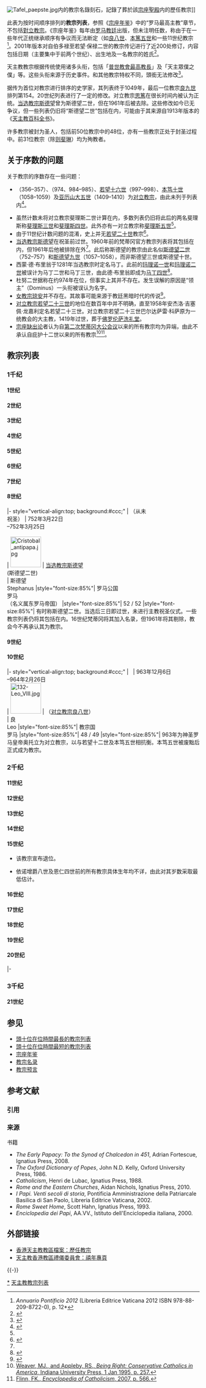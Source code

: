 {{refimprove|time=2015-01-31T06:15:02+00:00}}
{{NoteTA
|G1=Country
|G2=Popes
}}
{{about|[[天主教会|天主教会]]|科普特正教教宗|亚历山大科普特正教教宗列表|帕尔马尔教宗|帕尔马尔天主教教会}}

[[File:Tafel_paepste.jpg|thumb]]内的教宗名錄刻石，記錄了葬於該[[宗座聖殿|宗座聖殿]]内的歷任教宗]]

此表为按时间顺序排列的'''教宗列表'''，参照《[[宗座年鉴|宗座年鉴]]》中的“罗马最高主教”章节，不包括[[對立教宗|對立教宗]]。《宗座年鉴》每年由[[罗马教廷|罗马教廷]]出版，但未注明任数，称由于在一些年代正统继承顺序有争议而无法断定（如[[良八世|良八世]]、[[本篤五世|本篤五世]]和一些11世纪教宗<ref>''Annuario Pontificio 2012'' (Libreria Editrice Vaticana 2012 ISBN 978-88-209-8722-0), p. 12*</ref>。2001年版本对自伯多禄至若望·保禄二世的教宗传记进行了近200处修订，内容包括日期（主要集中于前两个世纪）、出生地及一名教宗的姓氏<ref>{{cite web |url=http://www.zenit.org/article-1597?l=english |title=Corrections Made to Official List of Popes |accessdate=2008-10-21 |publisher=ZENIT |date=2001-06-05 |archive-url=https://web.archive.org/web/20090119001522/http://www.zenit.org/article-1597?l=english |archive-date=2009-01-19}}</ref>。

天主教教宗根据传统使用诸多头衔，包括「[[大祭司_(古罗马)|普世教會最高教長]]」及「天主眾僕之僕」等。这些头衔来源于历史事件。和其他教宗特权不同，頭銜无法修改<ref>{{cite web |url=http://www.newadvent.org/cathen/12260a.htm#V |title=Papal Primacy of honour: titles and insignia |publisher=Newadvent.org |date=1911-06-01 |accessdate=2013-02-23 |archive-date=2018-05-31 |archive-url=https://web.archive.org/web/20180531055429/http://www.newadvent.org/cathen/12260a.htm#V |dead-url=no }}</ref>。

{{le|赖兴瑙的赫曼|Hermannus Contractus}}据传为首位对教宗进行排序的史学家，其列表终于1049年，最后一位教宗[[良九世|良九世]]排列第154。20世纪列表进行了一定的修改。对立教宗[[思篤|思篤]]在很长时间内被认为正统。[[当选教宗斯德望|当选教宗斯德望]]曾为斯德望二世，但在1961年后被去除。这些修改如今已无争议，但一些列表仍旧将“斯德望二世”包括在内，可能由于其来源自1913年版本的《[[天主教百科全书|天主教百科全书]]》。

许多教宗被封为圣人，包括前50位教宗中的48位，亦有一些教宗正处于封圣过程中。前31位教宗（除[[教宗则斐琳|则斐琳]]）均为殉教者。

== 关于序数的问题 ==

关于教宗的序数存在一些问题：
*{{le|斐理斯二世 (对立教宗)|Antipope Felix II|斐理斯二世}}（356–357）、{{le|博义七世|Boniface VII}}（974、984–985）、[[若望十六世_(對立教宗)|若望十六世]]（997–998）、[[本篤十世_(對立教宗)|本笃十世]]（1058–1059）及[[亞歷山大五世_(對立教宗)|亚历山大五世]]（1409–1410）为[[对立教宗|对立教宗]]，由此未列于列表内<ref name="ceanti">{{CathEncy|author=Paschal Robinson|wstitle=Antipope}}</ref>。
*虽然计数未将对立教宗斐理斯二世计算在内，多数列表仍旧将此后的两名斐理斯称[[教宗斐理斯三世|斐理斯三世]]和[[教宗斐理斯四世|斐理斯四世]]。此外亦有一对立教宗称[[阿梅迪奥八世|斐理斯五世]]<ref name="ceanti" />。
*由于11世纪计数问题的混淆，史上并无[[若望二十世|若望二十世]]教宗<ref name="cechron">{{CathEncy|author=Paschal Robinson|wstitle=Chronological Lists of Popes}}</ref>。
*[[当选教宗斯德望|当选教宗斯德望]]在祝圣前过世。1960年前的梵蒂冈官方教宗列表将其包括在内，但1961年后他被排除在外<ref name="cechron" />。此后称斯德望的教宗由此名似[[教宗斯德望二世|斯德望二世]]（752–757）和[[教宗斯德望八世|斯德望九世]]（1057–1058），而非斯德望三世或斯德望十世。
*西蒙·德·布里翁于1281年当选教宗时定名马丁。此前的[[玛理诺一世|玛理诺一世]]和[[玛理诺二世|玛理诺二世]]被误计为马丁二世和马丁三世，由此德·布里翁即成为[[瑪定四世|马丁四世]]<ref name="cemartin">{{CathEncy|author=Paschal Robinson|wstitle=Pope Martin IV}}</ref>。
*杜努二世据称在约974年在位，但事实上其并不存在。发生误解的原因是“领主”（Dominus）一头衔被误认为名字。
*[[女教宗琼安|女教宗琼安]]并不存在。其故事可能来源于教廷黑暗时代的传说<ref name="ceJoan">{{CathEncy|author=Paschal Robinson|wstitle=Popess Joan}}</ref>。
*[[若望二十三世_(對立教宗)|对立教宗若望二十三世]]的地位在数百年中并不明确，直至1958年安杰洛·吉塞佩·龙嘉利定名若望二十三世。对立教宗若望二十三世巴尔达萨雷·科萨原为一统教会的大主教，1419年过世，葬于[[佛罗伦萨圣若翰洗者洗礼堂|佛罗伦萨洗礼堂]]。
*[[宗座缺出论|宗座缺出论]]者认为自[[第二次梵蒂冈大公会议|第二次梵蒂冈大公会议]]以来的所有教宗均为异端，由此不承认自庇护十二世以来的所有教宗<ref>[https://books.google.com/books?id=yUqp1_31B-MC&pg=PA257&dq=Sedevacantism&hl=en&sa=X&ei=lu3EU63UCqO57Abb8ICgBw&ved=0CCsQ6AEwAQ#v=onepage&q=Sedevacantism&f=false Weaver, MJ., and Appleby, RS., ''Being Right: Conservative Catholics in America'', Indiana University Press, 1 Jan 1995, p. 257.]</ref><ref>[https://books.google.com/books?id=gxEONS0FFlsC&pg=PA566&dq=Sedevacantism&hl=en&sa=X&ei=lu3EU63UCqO57Abb8ICgBw&ved=0CDYQ6AEwAw#v=onepage&q=Sedevacantism&f=false Flinn, FK., ''Encyclopedia of Catholicism'', 2007, p. 566.]</ref>。

== 教宗列表 ==

=== 1千纪 ===

==== 1世纪 ====

{{pope list begin |title=Popes of the 1st century}}
{{pope list item
| 1
| 33年4月1日<br>–67年6月29日<br>{{small|（{{Age in years and days|33|4|1|67|6|29|age=no}}）}}
| [[File:1-St.Peter.jpg|80px]]
| '''圣[[彼得_(使徒)|伯多祿]]'''<br>{{small|Sancti '''PETRUS'''}}
| 西门·矶法<br>Šimʻōn Kêpâ
| [[罗马帝国|罗马帝国]]<br>[[加利利|加利利]][[伯赛大|伯赛大]]<br/>（今[[以色列|以色列]][[北部区_(以色列)|北部區]]加利利伯賽大）
| 32 / 66
| 耶稣[[使徒_(基督教)|使徒]]之一，根据《[[马太福音|马太福音]]》16:18–19由其处获得天国的钥匙。倒钉十字架而死。庆日6月29日（圣伯多禄与圣保禄庆日）与2月22日（圣伯多禄座）。天主教会追认其为基督任命的首位罗马主教。亦为[[东方基督教|东方基督教]]尊为圣人，庆日6月29日<ref name=EncChrPope>{{cite book |editor1-last= Fahlbusch |editor1-first= Erwin (et al.) |editor2-last= Bromiley (English translation) |editor2-first= Geoffrey William |title= Evangelisches Kirchenlexikon |trans_title= The encyclopedia of Christianity |url= https://books.google.com/books/about/The_encyclopedia_of_Christianity.html?id=sCY4sAjTGIYC |accessdate= 2011-09-07 |volume= 4 |year= 2005 |publisher= Wm. B. Eerdmans Publishing |isbn= 0-8028-2416-1 |pages= 272–282 |chapter= Pope, Papacy |chapterurl= https://books.google.com/books?id=C5V7oyy69zgC&pg=PA272#v=onepage&q&f=false |archive-date= 2012-10-11 |archive-url= https://web.archive.org/web/20121011221956/http://books.google.com/books/about/The_Encyclopedia_Of_Christianity.html?id=sCY4sAjTGIYC |dead-url= no }}</ref>。
}}
{{pope list item
| 2
| 67年6月29日<br>–76年9月23日<br>{{small|（{{Age in years and days|67|6|29|76|9|23|age=no}}）}}
| [[File:2-St.Linus.jpg|80px]]
| '''圣[[理诺|理诺]]'''<br>{{small|Papa '''LINUS'''}}
| 理诺<br>Linus
| 罗马帝国<br>[[義大利_(羅馬帝國)|意大利]][[沃尔泰拉|沃尔泰拉]]<br/>（今意大利沃尔泰拉）
| 57 / 66
| 庆日9月23日。亦为[[东方基督教|东方基督教]]尊为圣人，庆日6月7日。
}}
{{pope list item
| 3
| 76年9月23日<br>–88年4月26日<br>{{small|（{{Age in years and days|76|9|23|88|4|26|age=no}}）}}
| [[File:3-St.Cletus.jpg|80px]]
| '''圣[[教宗克雷|亚纳格肋多]]'''<br>（克雷）<br>{{small|Papa '''ANACLETUS'''}}
| 亚纳格肋多<br>Anacletus
| 罗马帝国<br>[[希腊的罗马时期|希腊]][[雅典|雅典]]<br/>（今[[希腊|希腊]]雅典）
| 51 / 63
| 殉教；庆日4月26日。曾被误分为克雷和亚纳格肋多二人<ref>[http://www.newadvent.org/cathen/04012c.htm The fourth pope] {{WebCite|url=https://www.webcitation.org/68byI4ee6?url=http://www.newadvent.org/cathen/04012c.htm |date=20120622130634 |dateformat=iso }} Discussed in the article on Clement I</ref>。
}}
{{pope list item
| 4
| 88年4月26日<br>–99年11月23日<br>{{small|（{{Age in years and days|88|4|26|99|11|23|age=no}}）}}
| [[File:4-St.Clement_I.jpg|80px]]
| '''圣[[克莱孟一世|克肋孟一世]]'''<br>{{small|Papa '''CLEMENS'''}}
| 克肋孟<br>Clemens
| 罗马帝国<br>[[罗马|罗马]]
| 53 / 64
| 庆日11月23日。《{{le|克肋孟一书|First Epistle of Clement}}》据称确立了神职人员的使徒权。亦为[[东方基督教|东方基督教]]尊为圣人，庆日11月25日。
}}
{{pope list item
| 5
| 99年11月23日<br>–107年10月27日<br>{{small|（{{Age in years and days|99|11|23|107|10|27|age=no}}）}}
| [[File:5-St.Evaristus.jpg|80px]]
| '''圣[[教宗立德|爱华利多]]'''<br>{{small|Papa '''EVARISTUS'''}}
| 爱华利多<br>Evaristus
| 罗马帝国<br>[[猶太_(羅馬行省)|犹太行省]][[伯利恒|伯利恒]]
| 49 / 55
| 据称将罗马划分为教区，并分配牧师。庆日10月26日。
}}
{{pope list end}}

==== 2世纪 ====

{{pope list begin |title=Popes of the 2nd century}}
{{pope list item
| 6
| 107年10月27日<br>–115年5月3日<br>{{small|（{{Age in years and days|107|10|27|115|5|3|age=no}}）}}
| [[File:6-St.Alexander_I.jpg|80px]]
| '''圣[[亞歷山大一世_(教宗)|亚历山大一世]]'''<br>{{small|Papa '''ALEXANDER'''}}
| 亚历山大<br>Alexander
| 罗马帝国<br>罗马
| 30 / 40
| 创立以圣水祝圣的传统。亦为[[东方基督教|东方基督教]]尊为圣人，庆日3月16日。
}}
{{pope list item
| 7
| 115年5月3日<br>–125年4月3日<br>{{small|（{{Age in years and days|115|5|3|125|4|3|age=no}}）}}
| [[File:7-St.Sixtus_I.jpg|80px]]
| '''圣[[西斯笃一世|西斯笃一世]]'''<br>{{small|Papa '''XYSTUS'''}}
| 西斯笃<br>Xystus
| 罗马帝国<br>罗马
| 73 / 83
| 庆日4月6日。亦为[[东方基督教|东方基督教]]尊为圣人，庆日8月10日。
}}
{{pope list item
| 8
| 125年4月3日<br>–136年1月5日<br>{{small|（{{Age in years and days|125|4|3|136|1|5|age=no}}）}}
| [[File:8-St.Telesphrous.jpg|80px]]
| '''圣[[教宗福禄|德肋斯福禄]]'''<br>{{small|Papa '''TELESPHORUS'''}}
| 德肋斯福禄<br>Telesphorus
| 罗马帝国<br>意大利[[泰拉诺瓦达西巴里|泰拉诺瓦达西巴里]]
| 58 / 69
| 庆日1月5日。亦为[[东方基督教|东方基督教]]尊为圣人，庆日2月22日。教父圣爱任纽称其为大殉教者。
}}
{{pope list item
| 9
| 136年1月5日<br>–140年1月11日<br>{{small|（{{Age in years and days|136|1|5|140|1|11|age=no}}）}}
| [[File:9-St.Hyginus.jpg|80px]]
| '''圣[[教宗伊琪|喜及诺]]'''<br>{{small|Papa '''HYGINUS'''}}
| 喜及诺<br>Hyginus
| 罗马帝国<br>希腊雅典
| 58 / 62
| 根据传统为殉教者；庆日1月11日。
}}
{{pope list item
| 10
| 140年1月11日<br>–155年7月11日<br>{{small|（{{Age in years and days|140|1|11|155|7|11|age=no}}）}}
| [[File:10-St.Pius_I.jpg|80px]]
| '''圣[[庇护一世|庇护一世]]'''<br>{{small|Papa '''PIUS I'''}}
| 庇护<br>Pius
| 罗马帝国<br>意大利[[阿奎莱亚|阿奎莱亚]]
| 59 / 74
| 殉教者，死于剑下；庆日7月11日。下令[[复活节|复活节]]仅当于周日庆祝。
}}
{{pope list item
| 11
| 155年7月11日<br>–166年4月20日<br>{{small|（{{Age in years and days|155|7|11|166|4|20|age=no}}）}}
| [[File:11-St.Anicetus.jpg|80px]]
| '''圣[[教宗启德|亚尼策]]'''<br>{{small|Papa '''ANICETUS'''}}
| 亚尼策<br>Anicetus
| 罗马帝国<br>叙利亚[[霍姆斯_(敘利亞)|埃梅萨]]
| 63 / 74
| 根据传统为殉教者；庆日4月17日。下令神职人员不当留长发。
}}
{{pope list item
| 12
| 166年4月20日<br>–174年4月22日<br>{{small|（{{Age in years and days|166|4|20|174|4|22|age=no}}）}}
| [[File:12-St.Soter.jpg|80px]]
| '''圣[[教宗沙德|索德]]'''<br>{{small|Papa '''SOTERIUS'''}}
| 索德<br>Soterius
| 罗马帝国<br>阿奎莱亚[[丰迪|丰迪]]
| 46 / 55
| 根据传统为殉教者；庆日4月22日。宣布在牧师祝福后婚姻成立；正式将复活节订立为罗马年度节日。
}}
{{pope list item
| 13
| 174年4月22日<br>–189年5月26日<br>{{small|（{{Age in years and days|174|4|22|189|5|26|age=no}}）}}
| [[File:13-St.Eleuterus.jpg|80px]]
| '''圣[[教宗义禄|爱琉德理]]'''<br>{{small|Papa '''ELEUTHERIUS'''}}
| 爱琉德理<br>Eleutherius
| 罗马帝国<br>[[伊庇鲁斯地区|伊庇鲁斯]][[尼科波利斯|尼科波利]]
| 45 / 59
| 根据传统为殉教者；庆日5月6日。
}}
{{pope list item
| 14
| 189年5月26日<br>–199年7月28日<br>{{small|（{{Age in years and days|189|5|26|199|7|28|age=no}}）}}
| [[File:14-St.Victor_I.jpg|80px]]
| '''圣[[教宗维笃一世|维笃一世]]'''<br>{{small|Papa '''VICTOR'''}}
| 维笃<br>Victor
| 罗马帝国<br>[[阿非利加_(羅馬行省)|阿非利加]]
| 34 / 44
| 将[[拜占庭的狄奥多图斯|拜占庭的狄奥多图斯]]绝罚。{{le|守十四日派|Quartodeciman}}斗争。
}}
{{pope list item
| 15
| 199年7月28日<br>–217年12月20日<br>{{small|（{{Age in years and days|199|7|28|217|12|20|age=no}}）}}
| [[File:15-St.Zephyrinus.jpg|80px]]
| '''圣[[教宗则斐琳|则斐琳]]'''<br>{{small|Papa '''ZEPHYRINUS'''}}
| 则斐琳<br>Zephyrinus
| 罗马帝国<br>罗马
| 39 / 57
| 同狄奥多图斯的[[嗣子说|嗣子说]]异端进行斗争。未直接殉教，但由于其承受的苦痛而被称为殉教者。
}}
{{pope list end}}

==== 3世纪 ====

{{pope list begin |title=Popes of the 3rd century}}
{{pope list item
| 16
| 217年12月20日<br>–222年10月14日<br>{{small|（{{Age in years and days|214|12|20|222|10|14|age=no}}）}}
| [[File:16-St.Callixtus_I.jpg|80px]]
| '''圣[[教宗加理多一世|嘉禮一世]]'''<br>{{small|Papa '''CALLIXTUS'''}}
| 嘉禮<br>Callixtus
| 罗马帝国<br>罗马
| 62 / 67
| 殉教者；庆日10月14日。
}}
{{pope list item
| 17
| 222年10月14日<br>–230年5月23日<br>{{small|（{{Age in years and days|222|10|14|230|5|23|age=no}}）}}
| [[File:17-St.Urban_I.jpg|80px]]
| '''圣[[烏爾巴諾一世|烏爾巴諾一世]]'''<br>{{small|Papa '''URBANUS'''}}
| 乌尔巴诺<br>Urbanus
| 罗马帝国<br>罗马
| 47 / 55
| 亦为[[东方基督教|东方基督教]]尊为圣人，庆日5月25日。
}}
{{pope list item
| 18
| 230年8月21日<br>–235年9月28日<br>{{small|（{{Age in years and days|230|8|21|235|9|28|age=no}}）}}
| [[File:18-St.Pontian.jpg|80px]]
| '''圣[[教宗彭谦|彭谦]]'''<br>{{small|Papa '''PONTIANUS'''}}
| 彭谦<br>Pontianus
| 罗马帝国<br>罗马
| 55 / 60
| 为罗马皇帝[[马克西米努斯·色雷克斯|马克西米努斯·色雷克斯]]放逐至[[撒丁岛|撒丁岛]]，首位逊位教宗。《{{le|利比里亚目录|Liberian Catalogue}}》记载其过世日为235年9月28日，此为教宗史上最初的精确日期<ref>{{cite book |last=Mcbrien |first=Richard P. |title=The Pocket Guide to the Popes |url=https://books.google.com/books?id=LD59jfaKEIsC&pg=PA30 |accessdate=2012-03-06 |date=2006-10-31 |publisher=HarperCollins |isbn=978-0-06-113773-0 |pages=30–31 |archive-date=2013-06-16 |archive-url=https://web.archive.org/web/20130616064217/http://books.google.com/books?id=LD59jfaKEIsC&pg=PA30 |dead-url=no }}</ref><ref>{{cite web |url= http://www.tertullian.org/fathers/chronography_of_354_13_bishops_of_rome.htm |title= The Chronography of 354 AD. Part 13: Bishops of Rome |pages= from Theosodr Mommsen, MGH Chronica Minora I (1892), pp.73–6 |accessdate= 2012-03-06 |archive-date= 2018-10-06 |archive-url= https://web.archive.org/web/20181006041329/http://www.tertullian.org/fathers/chronography_of_354_13_bishops_of_rome.htm |dead-url= no }}</ref>。
}}
{{pope list item
| 19
| 235年11月21日<br>–236年1月3日<br>{{small|（{{Age in years and days|235|11|21|236|1|3|age=no}}）}}
| [[File:19-St.Anterus.jpg|80px]]
| '''圣[[教宗安塞罗|安塞罗]]'''<br>{{small|Papa '''ANTERUS'''}}
| 安塞罗<br>Anterus
| 罗马帝国<br>意大利佩蒂利亚
| 55 / 56
| 庆日1月3日。亦为[[东方基督教|东方基督教]]尊为圣人，庆日8月5日。
}}
{{pope list item
| 20
| 236年1月10日<br>–250年1月20日<br>{{small|（{{Age in years and days|236|1|10|250|1|20|age=no}}）}}
| [[File:20-St.Fabian.jpg|80px]]
| '''圣[[教宗法比盎|法比盎]]'''<br>{{small|Papa '''FABIANUS'''}}
| 法比盎<br>Fabianus
| 罗马帝国<br>罗马
| 36 / 50
| 将罗马分为七个区，每区由一执事领衔。庆日1月20日。亦为[[东方基督教|东方基督教]]尊为圣人，庆日8月5日。
}}
{{pope list item
| 21
| 251年3月6日<br>–253年6月25日<br>{{small|（{{Age in years and days|251|3|6|253|6|25|age=no}}）}}
| [[File:21-St.Cornelius.jpg|80px]]
| '''圣[[教宗科尔乃略|科尔乃略]]'''<br>{{small|Papa '''CORNELIUS'''}}
| 科尔乃略<br>Cornelius
| 罗马帝国<br>罗马
| 71 / 73
| 经受苦役后殉教；庆日9月16日。
}}
{{pope list item
| 22
| 253年6月25日<br>–254年3月5日<br>{{small|（{{Age in years and days|253|6|25|254|3|5|age=no}}）}}
| [[File:22-St.Lucius_I.jpg|80px]]
| '''圣[[教宗路爵一世|路基约一世]]'''<br>{{small|Papa '''LUCIUS I'''}}
| 路基约<br>Lucius
| 罗马帝国<br>罗马
| 48 / 49
| 庆日3月5日。
}}
{{pope list item
| 23
| 254年3月12日<br>–257年8月2日<br>{{small|（{{Age in years and days|254|3|12|257|8|2|age=no}}）}}
| [[File:23-St.Stephen_I.jpg|80px]]
| '''圣[[教宗斯德望一世|斯德望一世]]'''<br>{{small|Papa '''STEPHANUS I'''}}
| 斯德望<br>Stephanus
| 罗马帝国<br>罗马
| 54 / 57
| 殉教者，死于斩首；庆日8月2日。亦为[[东方基督教|东方基督教]]尊为圣人，庆日相同。
}}
{{pope list item
| 24
| 257年8月30日<br>–258年8月6日<br>{{small|（{{Age in years and days|257|8|30|258|8|6|age=no}}）}}
| [[File:24-St.Sixtus_II.jpg|80px]]
| '''圣[[教宗西斯笃二世|西斯笃二世]]'''<br>{{small|Papa '''XYSTUS II'''}}
| 西斯笃<br>Xystus
| 罗马帝国<br>希腊雅典
| 42 / 43
| 殉教者，死于斩首。亦为[[东方基督教|东方基督教]]尊为圣人，庆日8月10日。
}}
{{pope list item
| 25
| 259年7月22日<br>–268年12月26日<br>{{small|（{{Age in years and days|259|7|22|268|12|26|age=no}}）}}
| [[File:25-St.Dionysius.jpg|80px]]
| '''圣[[教宗狄约尼削|狄约尼削]]'''<br>{{small|Papa '''DIONYSIUS'''}}
| 狄约尼削<br>Dionysius
| 罗马帝国<br>意大利泰拉诺瓦达西巴里
| 59 / 68
| 庆日12月26日。
}}
{{pope list item
| 26
| 269年1月5日<br>–274年12月30日<br>{{small|（{{Age in years and days|269|1|5|274|12|30|age=no}}）}}
| [[File:26-St.Felix_I.jpg|80px]]
| '''圣[[教宗斐理斯一世|斐理斯一世]]'''<br>{{small|Papa '''FELIX I'''}}
| 斐理斯<br>Felix
| 罗马帝国<br>罗马
| 63 / 68
|  
}}
{{pope list item
| 27
| 275年1月4日<br>–283年12月7日<br>{{small|（{{Age in years and days|275|1|4|283|12|7|age=no}}）}}
| [[File:27-St.Eutychian.jpg|80px]]
| '''圣[[教宗恩狄|欧提齐盎]]'''<br>{{small|Papa '''EUTYCHIANUS'''}}
| 欧提齐盎<br>Eutychianus
| 罗马帝国<br>意大利卢尼
| 35 / 43
|  
}}
{{pope list item
| 28
| 283年12月17日<br>–296年4月22日<br>{{small|（{{Age in years and days|283|12|17|296|4|22|age=no}}）}}
| [[File:28-St.Caius.jpg|80px]]
| '''圣[[教宗加犹|加犹]]'''<br>{{small|Papa '''CAIUS'''}}
| 加犹<br>Caius
| 罗马帝国<br>[[达尔马提亚|达尔马提亚]][[萨罗纳|萨罗纳]]
| 38 / 51
| 殉教者（根据传统）；庆日4月22日。亦为[[东方基督教|东方基督教]]尊为圣人，庆日8月11日。
}}
{{pope list item
| 29
| 296年6月30日<br>–304年4月26日<br>{{small|（{{Age in years and days|296|6|30|304|4|26|age=no}}）}}
| [[File:29-St.Marcellinus.jpg|80px]]
| '''圣[[教宗玛策林|玛策林]]'''<br>{{small|Papa '''MARCELLINUS'''}}
| 玛策林<br>Marcellinus
| 罗马帝国<br>罗马
| 46 / 54
| 庆日4月26日。亦为[[东方基督教|东方基督教]]尊为圣人，庆日6月7日。
}}
{{pope list end}}

==== 4世纪 ====

{{pope list begin |title=Popes of the 4th century}}
{{pope list item
| 30
| 308年5月27日<br>–309年1月16日<br>{{small|（{{Age in years and days|308|5|27|309|1|16|age=no}}）}}
| [[File:30-St.Marcellus_I.jpg|80px]]
| '''圣[[教宗玛策禄一世|玛策禄一世]]'''<br>{{small|Papa '''MARCELLUS I'''}}
| 玛策禄<br>Marcellus
| 罗马帝国<br>意大利
| 53 / 54
| 309年为罗马皇帝[[马克森提乌斯|马克森提乌斯]]放逐。
}}
{{pope list item
| 31
| 309年4月18日<br>–309年8月17日<br>{{small|（{{Age in years and days|309|4|18|309|8|17|age=no}}）}}
| [[File:31-St.Eusebius.jpg|80px]]
| '''圣[[教宗欧瑟比|欧瑟伯]]'''<br>{{small|Papa '''EUSEBIUS'''}}
| 欧瑟伯<br>Eusebius
| 罗马帝国<br>[[撒丁尼亚|撒丁尼亚]]
| 54 / 54
| 为罗马皇帝[[马克森提乌斯|马克森提乌斯]]放逐，并死于途中。
}}
{{pope list item
| 32
| 311年7月2日<br>–314年1月10日<br>{{small|（{{Age in years and days|311|7|2|314|1|10|age=no}}）}}
| [[File:32-St.Miltiades.jpg|80px]]
| '''圣[[教宗美基德|美基德]]'''<br>{{small|Papa '''MILTIADES'''}}
| 美基德<br>Miltiades
| 罗马帝国<br>阿非利加
| 41 / 44
| [[君士坦丁大帝|君士坦丁大帝]]颁布《[[米兰敕令_(君士坦丁)|米兰敕令]]》（313年）停止迫害基督徒后的首位教宗。313年主持拉特朗公会议。
}}
{{pope list item
| 33
| 314年1月31日<br>–335年12月31日<br>{{small|（{{Age in years and days|314|1|31|335|12|31|age=no}}）}}
| [[File:33-St.Sylvester_I.jpg|80px]]
| '''圣[[教宗西爾維斯特一世|西爾維斯特一世]]'''<br>{{small|Papa '''SILVESTER I'''}}
| 西爾維斯特<br>Silvester
| 罗马帝国<br>[[圣安杰洛阿斯卡拉|圣安杰洛阿斯卡拉]]
| 29 / 50
| 庆日12月31日。亦为[[东方基督教|东方基督教]]尊为圣人，庆日1月2日。[[第一次尼西亚公会议|第一次尼西亚公会议]]（325年）。在其任内兴建[[拉特朗圣若望大殿|拉特朗圣若望大殿]]、[[耶路撒冷圣十字圣殿|耶路撒冷圣十字圣殿]]及[[老圣伯多禄大殿|老圣伯多禄大殿]]。《[[君士坦丁献土|君士坦丁献土]]》。
}}
{{pope list item
| 34
| 336年1月18日<br>–336年10月7日<br>{{small|（{{Age in years and days|336|1|18|336|10|7|age=no}}）}}
| [[File:34-St.Mark.jpg|80px]]
| '''圣[[教宗马尔谷|马尔谷]]'''<br>{{small|Papa '''MARCUS'''}}
| 马尔谷<br>Marcus
| 罗马帝国<br>罗马
| 46 / 46
| 马尔谷组织编纂了其生前殉教者及主教的传记。据传在罗马建立两座教堂，一今圣马尔谷教堂，另一位于今巴尔比纳墓窟。君士坦丁捐献土地并为建筑修建提供帮助。庆日10月7日。
}}
{{pope list item
| 35
| 337年2月6日<br>–352年4月12日<br>{{small|（{{Age in years and days|337|2|6|352|4|12|age=no}}）}}
| [[File:35-St.Julius_I.jpg|80px]]
| '''圣[[教宗儒略一世|儒略一世]]'''<br>{{small|Papa '''IULIUS I'''}}
| 儒略<br>Iulius
| 罗马帝国<br>罗马
| 57 / 72
| [[阿里乌教派|阿里乌教派]]之争。将基督诞生分为两个节日，[[主显节|主显节]]为原日期，圣诞节则为12月25日。
}}
{{pope list item
| 36
| 352年5月17日<br>–366年9月24日<br>{{small|（{{Age in years and days|352|5|17|366|9|24|age=no}}）}}
| [[File:36-Liberius.jpg|80px]]
| '''[[教宗利伯略|利伯略]]'''<br>{{small|Papa '''LIBERIUS'''}}
| 利伯略<br>Liberius
| 罗马帝国<br>罗马
| 42 / 56
| 首位未被罗马天主教会封圣的教宗。为[[东方基督教|东方基督教]]尊为圣人，庆日8月27日<ref>{{cite web |url=http://ocafs.oca.org/FeastSaintsLife.asp?FSID=102408 |title=OCA - St Liberius the Pope of Rome |publisher=Ocafs.oca.org |date= |accessdate=2013-02-23 |archive-date=2012-10-29 |archive-url=https://web.archive.org/web/20121029032025/http://ocafs.oca.org/FeastSaintsLife.asp?FSID=102408 |dead-url=no }}</ref>。
}}
{{pope list item
| 37
| 366年10月1日<br>–384年12月11日<br>{{small|（{{Age in years and days|366|10|1|384|12|11|age=no}}）}}
| [[File:37-St.Damasus_I.jpg|80px]]
| '''圣[[達瑪穌一世|達瑪穌一世]]'''<br>{{small|Papa '''DAMASUS I'''}}
| 达玛稣<br>Damasus
| 罗马帝国<br>[[琉息太尼亚|琉息太尼亚]][[新伊達尼亞|伊达尼亚]]
| 60 / 78
| 支持[[哲罗姆|哲罗姆]]起草[[武加大译本|武加大译本]]《圣经》。罗马公会议（382）。
}}
{{pope list item
| 38
| 384年12月17日<br>–399年11月26日<br>{{small|（{{Age in years and days|384|12|17|399|11|26|age=no}}）}}
| [[File:38-St.Siricius.jpg|80px]]
| '''圣[[教宗西里修|西里修]]'''<br>{{small|Papa '''SIRICIUS I'''}}
| 西里修<br>Siricius
| 罗马帝国<br>罗马
| 50 / 65
| 其教令为现存最早，内容涉及宗教纪律、施洗、献祭、授任、忏悔和节欲。其386年教令（塔拉戈纳的希迈留的书信）首次要求神职人员禁欲<ref>{{cite web|url=https://www.britannica.com/biography/Saint-Siricius|title=Saint Siricius|accessdate=2016-07-11|archive-date=2016-04-11|archive-url=https://web.archive.org/web/20160411175106/http://www.britannica.com/biography/Saint-Siricius|dead-url=no}}</ref>。
}}
{{pope list item
| 39
| 399年11月27日<br>–401年12月19日<br>{{small|（{{Age in years and days|399|11|27|401|12|19|age=no}}）}}
| [[File:39-St.Anastasius_I.jpg|80px]]
| '''圣[[亞納大削一世|亞納大削一世]]'''<br>{{small|Papa '''ANASTASIUS I'''}}
| 亚纳大削<br>Anastasius
| 罗马帝国<br>罗马
| 59 / 61
| 要求神职人员在诵读[[福音书|福音书]]时站立并鞠躬。
}}
{{pope list end}}

==== 5世纪 ====

{{pope list begin |title=Popes of the 5th century}}
{{pope list item
| 40
| 401年12月21日<br>–417年3月12日<br>{{small|（{{Age in years and days|401|12|21|417|3|12|age=no}}）}}
| [[File:40-St.Innocent_I.jpg|80px]]
| '''圣[[教宗依诺增爵一世|依诺增爵一世]]'''<br>{{small|Papa '''INNOCENTIUS I'''}}
| 依诺增爵<br>Innocentius
| 罗马帝国<br>拉齐奥-坎帕尼亚[[阿尔巴诺拉齐亚莱|阿尔巴诺]]
| 41 / 57
| [[亚拉里克一世|亚拉里克一世]]带领[[西哥特人|西哥特人]]劫掠罗马（410年）。
}}
{{pope list item
| 41
| 417年3月18日<br>–418年12月26日<br>{{small|（{{Age in years and days|417|3|18|418|12|26|age=no}}）}}
| [[File:41-St.Zosimus.jpg|80px]]
| '''圣[[教宗佐西|佐西穆]]'''<br>{{small|Papa '''ZOSIMUS'''}}
| 佐西穆<br>Zosimus
| 罗马帝国<br>卢卡尼亚-布鲁太[[梅索拉卡|梅索拉卡]]
| 47 / 48
|  
}}
{{pope list item
| 42
| 418年12月28日<br>–422年9月4日<br>{{small|（{{Age in years and days|418|12|28|422|9|4|age=no}}）}}
| [[File:42-St.Boniface_I.jpg|80px]]
| '''圣[[教宗波尼法爵一世|波尼法爵一世]]'''<br>{{small|Papa '''BONIFATIUS I'''}}
| 波尼法爵<br>Bonifatius
| 罗马帝国<br>罗马
| 43 / 47
|  
}}
{{pope list item
| 43
| 422年9月10日<br>–432年7月27日<br>{{small|（{{Age in years and days|422|9|10|432|7|27|age=no}}）}}
| [[File:43-St.Celestine_I.jpg|80px]]
| '''圣[[教宗策肋定一世|策肋定一世]]'''<br>{{small|Papa '''CAELESTINUS I'''}}
| 策肋定<br>Caelestinus
| 罗马帝国<br>坎帕尼亚
| 42 / 52
| 亦为[[东方基督教|东方基督教]]尊为圣人，庆日4月8日。
}}
{{pope list item
| 44
| 432年7月31日<br>–440年8月18日<br>{{small|（{{Age in years and days|432|7|31|440|8|18|age=no}}）}}
| [[File:44-St.Sixtus_III.jpg|80px]]
| '''圣[[教宗西斯笃三世|西斯笃三世]]'''<br>{{small|Papa '''XYSTUS III'''}}
| 西斯笃<br>Xystus
| 罗马帝国<br>罗马
| 42 / 50
|  
}}
{{pope list item
| 45
| 440年9月29日<br>–461年11月10日<br>{{small|（{{Age in years and days|440|9|29|461|11|10|age=no}}）}}
| [[File:45-St.Leo_I.jpg|80px]]
| '''圣[[良一世|良一世]]'''<br>（大教宗良一世）<br>{{small|Papa '''LEO I''' Magnus}}
| 良<br>Leo
| 罗马帝国<br>伊特鲁里亚
| 50 / 71
| 说服[[阿提拉|阿提拉]]停止对意大利的入侵。作《大卷》，对[[迦克墩公会议|迦克墩公会议]]影响重大，创立[[位格合一|位格合一]]论。庆日11月10日。亦为[[东方基督教|东方基督教]]尊为圣人，庆日2月18日。
}}
{{pope list item
| 46
| 461年11月19日<br>–468年2月29日<br>{{small|（{{Age in years and days|461|11|19|468|2|29|age=no}}）}}
| [[File:46-St.Hilarius.jpg|80px]]
| '''圣[[教宗希拉略|希拉略]]'''<br>{{small|Papa '''HILARIUS'''}}
| 希拉略<br>Hilarius
| [[西罗马帝国|西罗马帝国]]<br>撒丁尼亚
| 46 / 53
|  
}}
{{pope list item
| 47
| 468年3月3日<br>–483年3月10日<br>{{small|（{{Age in years and days|468|3|3|483|3|10|age=no}}）}}
| [[File:47-St.Simplicius.jpg|80px]]
| '''圣[[教宗辛普利修|辛普利修]]'''<br>{{small|Papa '''SIMPLICIUS'''}}
| 辛普利修<br>Simplicius
| 西罗马帝国<br>[[蒂沃利|蒂沃利]]
| 38 / 53
|  
}}
{{pope list item
| 48
| 483年3月13日<br>–492年3月1日<br>{{small|（{{Age in years and days|483|3|13|492|3|1|age=no}}）}}
| [[File:48-St.Felix_III.jpg|80px]]
| '''圣[[教宗斐理斯三世|斐理斯三世]]'''（斐理斯二世）<br>{{small|Papa '''FELIX''' III （II）}}
| 阿尼修斯·斐理斯<br>Annicius Felix
| 西罗马帝国<br>罗马
| 43 / 52
| 有时称斐理斯二世。
}}
{{pope list item
| 49
| 492年3月1日<br>–496年11月21日<br>{{small|（{{Age in years and days|492|3|1|496|11|21|age=no}}）}}
| [[File:49-St.Gelasius_I.jpg|80px]]
| '''圣[[教宗哲拉旭一世|哲拉修一世]]'''<br>{{small|Papa '''GELASIUS I'''}}
| 哲拉修<br>Gelasius
| 西罗马帝国<br>阿非利加[[卡比利亚地区|卡比利亚]]
| 82 / 86
| 最后一位生于非洲大陆的教宗。首位称“基督代理人”的教宗<ref name="Papal Timeline">{{cite web|url=http://www.faithfirst.com/html/popeJohn/timeline/timeline.html|title=Papal Timeline|date=2005|accessdate=2014-08-03|deadurl=yes|archiveurl=https://web.archive.org/web/20140720180546/http://www.faithfirst.com/html/popeJohn/timeline/timeline.html|archivedate=2014-07-20}}</ref>。
}}
{{pope list item
| 50
| 496年11月24日<br>–498年11月19日<br>{{small|（{{Age in years and days|496|11|24|498|11|19|age=no}}）}}
| [[File:50-Anastasius_II.jpg|80px]]
| '''[[亞納大削二世|亞納大削二世]]'''<br>{{small|Papa '''ANASTASIUS''' II}}
| 亚纳大削<br>Anastasius
| 西罗马帝国<br>罗马
| 51 / 53
| 试图终止阿卡修教会分裂，但反而导致{{le|老楞佐 (对立教宗)|Antipope Laurentius|老楞佐分裂}}。
}}
{{pope list item
| 51
| 498年11月22日<br>–514年7月19日<br>{{small|（{{Age in years and days|498|11|22|514|7|19|age=no}}）}}
| [[File:51-St.Symmachus.jpg|80px]]
| '''圣[[教宗西玛克|西玛克]]'''<br>{{small|Papa '''SYMMACHUS'''}}
| 西玛克<br>Symmachus
| 西罗马帝国<br>撒丁尼亚
| 38 / 54
|  
}}
{{pope list end}}

==== 6世纪 ====

{{pope list begin |title=Popes of the 6th century}}
{{pope list item
| 52
| 514年7月20日<br>–523年8月6日<br>{{small|（{{Age in years and days|514|7|20|523|8|6|age=no}}）}}
| [[File:52-St.Hormisdas.jpg|80px]]
| '''圣[[教宗何弥|贺密斯达]]'''<br>{{small|Papa '''HORMISDAS'''}}
| 贺密斯达<br>Hormisdas
| 西罗马帝国<br>拉齐奥-坎帕尼亚[[弗罗西诺内|弗罗西诺内]]
| 39 / 48
| 教宗西尔勿略之父。阿卡修教会分裂。
}}
{{pope list item
| 53
| 523年8月13日<br>–526年5月18日<br>{{small|（{{Age in years and days|523|8|13|526|5|18|age=no}}）}}
| [[File:53-St.John_I.jpg|80px]]
| '''圣[[教宗若望一世|若望一世]]'''<br>{{small|Papa '''IOANNES I'''}}
| 若望<br>Ioannes
| 西罗马帝国<br>伊特鲁里亚[[锡耶纳|锡耶纳]]
| 53 / 56
|  
}}
{{pope list item
| 54
| 526年7月12日<br>–530年9月22日<br>{{small|（{{Age in years and days|526|7|12|530|9|22|age=no}}）}}
| [[File:54-St.Felix_IV.jpg|80px]]
| '''圣[[教宗斐理斯四世|斐理斯四世]]'''<br>（斐理斯三世）<br>{{small|Papa '''FELIX''' IV（III）}}
| 斐理斯<br>Felix
| [[奥多亚塞|奥多亚塞王国]]<br>[[萨莫奈|萨莫奈]]
| 36 / 40
| 有时称斐理斯三世。兴建[[圣葛斯默和达弥盎圣殿|圣葛斯默和达弥盎圣殿]]。
}}
{{pope list item
| 55
| 530年9月22日<br>–532年10月17日<br>{{small|（{{Age in years and days|530|9|22|532|10|17|age=no}}）}}
| [[File:55-Boniface_II.jpg|80px]]
| '''[[教宗波尼法爵二世|波尼法爵二世]]'''<br>{{small|Papa '''BONIFATIUS II'''}}
| 波尼法爵<br>Bonifatius
| 奥多亚塞王国<br>罗马
| 40 / 42
| 将[[儒略历|儒略历]]纪年法由[[罗马建城纪年|罗马建城纪年]]改为[[基督纪年|基督纪年]]。
}}
{{pope list item
| 56
| 533年1月2日<br>–535年5月8日<br>{{small|（{{Age in years and days|533|1|2|535|5|8|age=no}}）}}
| [[File:56-John_II.jpg|80px]]
| '''[[教宗若望二世|若望二世]]'''<br>{{small|Papa '''IOANNES II'''}}
| 墨丘利<br>Mercurius
| 奥多亚塞王国<br>罗马
| 63 / 65
| 首位未使用其本名的教宗，缘为其与罗马神[[墨丘利|墨丘利]]同名。
}}
{{pope list item
| 57
| 535年5月13日<br>–536年4月22日<br>{{small|（{{Age in years and days|535|5|2|536|4|22|age=no}}）}}
| [[File:57-St.Agapetus_I.jpg|80px]]
| '''圣[[教宗亚加一世|亚加比多一世]]'''<br>{{small|Papa '''AGAPITUS I'''}}
| 阿尼修斯·亚加比多<br>Annicius Agapitus
| 奥多亚塞王国<br>罗马
| 45 / 46
| 庆日4月22日和9月20日。亦为[[东方基督教|东方基督教]]尊为圣人，庆日4月17日。
}}
{{pope list item
| 58
| 536年6月8日<br>–537年3月11日<br>{{small|（{{Age in years and days|536|6|8|537|3|11|age=no}}）}}
| [[File:58-St.Silverius.jpg|80px]]
| '''圣[[教宗维理|西尔勿略]]'''<br>{{small|Papa '''SILVERIUS'''}}
| 西尔勿略<br>Silverius
| [[东哥特王国|东哥特王国]]<br>[[切卡诺|切卡诺]]
| 36 / 37
| 被放逐。庆日6月20日。教宗贺密斯达之子。
}}
{{pope list item
| 59
| 537年3月29日<br>–555年6月7日<br>{{small|（{{Age in years and days|537|3|29|555|6|7|age=no}}）}}
| [[File:59-Vigilius.jpg|80px]]
| '''[[教宗维吉吕|维吉吕]]'''<br>{{small|Papa '''VIGILIUS'''}}
| 维吉吕<br>Vigilius
| 奥多亚塞王国<br>罗马
| 37 / 55
|  
}}
{{pope list item
| 60
| 556年4月16日<br>–561年3月4日<br>{{small|（{{Age in years and days|556|4|16|561|3|4|age=no}}）}}
|[[File:60-Pelagius_I.jpg|80px]]
| '''[[教宗柏拉奇一世|柏拉奇一世]]'''<br>{{small|Papa '''PELAGIUS I'''}}
| 柏拉奇<br>Pelagius
| 东哥特王国<br>罗马
| 51 / 56
| 据传兴建[[十二宗徒圣殿|十二宗徒圣殿]]。
}}
{{pope list item
| 61
| 561年7月17日<br>–574年7月13日<br>{{small|（{{Age in years and days|561|7|17|574|7|13|age=no}}）}}
| [[File:61-John_III.jpg|80px]]
| '''[[教宗若望三世|若望三世]]'''<br>{{small|Papa '''IOANNES III'''}}
| 卡特林<br>Catelinus
| 东哥特王国<br>罗马
| 41 / 54
|  
}}
{{pope list item
| 62
| 575年6月2日<br>–579年7月30日<br>{{small|（{{Age in years and days|575|6|2|579|7|30|age=no}}）}}
| [[File:62-Benedict_I.jpg|80px]]
| '''[[本篤一世|本篤一世]]'''<br>{{small|Papa '''BENEDICTUS I'''}}
| 本笃<br>Benedictus
| 东哥特王国<br>罗马
| 50 / 54
|  
}}
{{pope list item
| 63
| 579年11月26日<br>–590年2月7日<br>{{small|（{{Age in years and days|579|11|26|590|2|7|age=no}}）}}
| [[File:63-Pelagius_II.jpg|80px]]
| '''[[教宗柏拉奇二世|柏拉奇二世]]'''<br>{{small|Papa '''PELAGIUS II'''}}
| 柏拉奇<br>Pelagius
| 东哥特王国<br>罗马
| 59 / 70
| 下令兴建[[城外圣老楞佐圣殿|城外圣老楞佐圣殿]]。
}}
{{pope list item
| 64
| 590年9月3日<br>–604年3月12日<br>{{small|（{{Age in years and days|590|9|3|604|3|12|age=no}}）}}
| [[File:64-St.Gregory_I.jpg|80px]]
| '''圣[[教宗額我略一世|额我略一世]]'''<br>（大教宗额我略一世）<br>{{small|Papa '''GREGORIUS I''' Magnus}}
| 阿尼修斯·额我略<br>Annicius Gregorius<br>[[本笃会|O.S.B.]]
| [[拜占庭帝国|东罗马帝国]]<br>罗马
| 50 / 64
| 首位正式使用“天主众仆之仆”及“大祭司”头衔的教宗。创[[额我略圣咏|额我略圣咏]]。庆日9月3日。亦为[[东方基督教|东方基督教]]尊为圣人，庆日3月12日。被称为“基督教会之父”。[[正教会|正教会]]称其为“对话者圣额我略”。
}}
{{pope list end}}

==== 7世纪 ====

{{pope list begin |title=Popes of the 7th century}}
{{pope list item
| 65
| 604年9月13日<br>–606年2月22日<br>{{small|（{{Age in years and days|604|9|13|606|2|22|age=no}}）}}
| [[File:65-Sabinian.jpg|80px]]
| '''[[教宗沙彬|沙比尼盎]]'''<br>{{small|Papa '''SABINIANUS'''}}
| 沙比尼盎<br>Sabinianus
| 东罗马帝国<br>[[布莱拉|布莱拉]]
| 74 / 76
|  
}}
{{pope list item
| 66
| 607年2月19日<br>–607年11月12日<br>{{small|（{{Age in years and days|607|2|19|607|11|12|age=no}}）}}
| [[File:66-Boniface_III.jpg|80px]]
| '''[[教宗波尼法爵三世|波尼法爵三世]]'''<br/>{{small|Papa '''BONIFATIUS III'''}}
| 波尼法爵<br>Bonifatius
| 东罗马帝国<br>罗马
| 67 / 67
|  
}}
{{pope list item
| 67
| 608年9月15日<br>–615年5月8日<br>{{small|（{{Age in years and days|608|9|15|615|5|8|age=no}}）}}
| [[File:67-St.Boniface_IV.jpg|80px]]
| '''圣[[教宗波尼法爵四世|波尼法爵四世]]'''<br>{{small|Papa '''BONIFATIUS IV'''}}
| 波尼法爵<br>Bonifatius<br>[[本笃会|O.S.B.]]
| 东罗马帝国<br>马尔西卡
| 48 / 55
| 首位与其前任使用同名的教宗。[[本笃会|本笃会]]成员。
}}
{{pope list item
| 68
| 615年11月13日<br>–618年11月8日<br>{{small|（{{Age in years and days|615|11|13|618|11|8|age=no}}）}}
| [[File:68-St.Adeodatus_I.jpg|80px]]
| '''圣[[教宗德吾一世|亚狄达笃一世]]'''<br/>（狄达笃）<br/>{{small|Papa '''ADEODATUS I'''}}
| 亚狄达笃<br>Adeodatus<br>（狄达笃）<br>（Deusdedit）
| 东罗马帝国<br>罗马
| 45 / 48
| 有时称狄达笃，导致教宗亚狄达笃二世有时被直接称为教宗亚狄达笃（无序数）。首位在教宗文件上使用铅封者，后被称为[[教宗诏书|教宗诏书]]。
}}
{{pope list item
| 69
| 619年12月23日<br>–625年10月25日<br>{{small|（{{Age in years and days|619|12|23|625|10|25|age=no}}）}}
| [[File:69-Boniface_V.jpg|80px]]
| '''[[教宗波尼法爵五世|波尼法爵五世]]'''<br>{{small|Papa '''BONIFATIUS V'''}}
| 波尼法爵<br>Bonifatius
| 东罗马帝国<br>[[那不勒斯|那不勒斯]]
| 44 / 50
|  
}}
{{pope list item
| 70
| 625年10月27日<br>–638年10月12日<br>{{small|（{{Age in years and days|625|10|27|638|10|12|age=no}}）}}
| [[File:70-Honorius_I.jpg|80px]]
| '''[[和诺理一世|和诺理一世]]'''<br/>{{small|Papa '''HONORIUS I'''}}
| 和诺理<br>Honorius
| 东罗马帝国<br>坎帕尼亚
| 40 / 53
| 为680年第三次君士坦丁堡公会议定为异端并除籍。
}}
{{pope list item
| 71
| 640年5月28日<br>–640年8月2日<br>{{small|（{{Age in years and days|640|05|28|640|08|02|age=no}}）}}
| [[File:71-Severinus.jpg|80px]]
| '''[[教宗思伟|塞味利]]'''<br>{{small|Papa '''SEVERINUS'''}}
| 塞味利<br>Severinus
| 东罗马帝国<br>罗马
| 55 / 55
|  
}}
{{pope list item
| 72
| 640年12月24日<br>–642年10月12日<br>{{small|（{{Age in years and days|640|12|24|642|10|12|age=no}}）}}
| [[File:72-John_IV.jpg|80px]]
| '''[[教宗若望四世|若望四世]]'''<br/>{{small|Papa '''IOANNES IV'''}}
| 若望<br>Ioannes
| 东罗马帝国<br>达尔马提亚[[扎达尔|扎达尔]]
| 40 / 42
|
}}
{{pope list item
| 73
| 642年11月24日<br>–649年5月14日<br>{{small|（{{Age in years and days|642|11|24|649|5|14|age=no}}）}}
| [[File:73-Theodore_I.jpg|80px]]
| '''[[戴多禄一世|戴多禄一世]]'''<br/>{{small|Papa '''THEODORUS I'''}}
| 戴多禄<br>Theodorus
| 东罗马帝国<br>[[耶路撒冷|耶路撒冷]]
| 32 / 39
| 最后一位来自巴勒斯坦地区的教宗。筹备召开649年拉特朗公会议，但先一步去世。
}}
{{pope list item
| 74
| 649年7月5日<br>–655年11月12日<br>{{small|({{Age in years and days|649|7|5|655|11|12|age=no}})}}
| [[File:74-St.Martin_I.jpg|80px]]
| '''圣[[瑪定一世|玛尔定一世]]'''<br>{{small|Papa '''MARTINUS'''}}
| 玛尔定<br>Martinus
| 东罗马帝国<br>翁布里亚[[托迪_(意大利城市)|托迪]]
| 59 / 65
| 最后一位被承认为殉教者的教宗。庆日11月12日。亦为[[东方基督教|东方基督教]]尊为圣人，庆日4月14日。
}}
{{pope list item
| 75
| 654年8月10日<br>–657年6月2日<br>{{small|（{{Age in years and days|654|8|10|657|6|2|age=no}}）}}
| [[File:75-St.Eugene_I.jpg|80px]]
| '''圣[[教宗安日纳一世|恩仁一世]]'''<br>{{small|Papa '''EUGENIUS I'''}}
| 恩仁<br>Eugenius
| [[罗马公国|罗马公国]]<br>罗马<br>（名义属东罗马帝国）
| 39 / 42
|  
}}
{{pope list item
| 76
| 657年7月30日<br>–672年1月27日<br>{{small|（{{Age in years and days|657|7|30|672|1|27|age=no}}）}}
| [[File:76-St.Vitalian.jpg|80px]]
| '''圣[[教宗维达|魏德连]]'''<br>{{small|Papa '''VITALIANUS'''}}
| 魏德连<br>Vitalianus
| 罗马公国<br>塞尼<br>（名义属东罗马帝国）
| 57 / 72
|  
}}
{{pope list item
| 77
| 672年4月11日<br>–676年6月17日<br>{{small|（{{Age in years and days|672|4|11|676|6|17|age=no}}）}}
| [[File:77-Adeodatus_II.jpg|80px]]
| '''[[教宗德吾二世|亚狄达笃二世]]'''<br/>{{small|Papa '''ADEODATUS II'''}}
| 亚狄达笃<br>Adeodatus<br>[[本笃会|O.S.B.]]
| 罗马公国<br>罗马<br>（名义属东罗马帝国）
| 51 / 55
| 有时称教宗亚狄达笃（无序数）。[[本笃会|本笃会]]成员。
}}
{{pope list item
| 78
| 676年11月2日<br>–678年4月11日<br>{{small|（{{Age in years and days|676|11|2|678|4|11|age=no}}）}}
| [[File:78-Donus.jpg|80px]]
| '''[[教宗杜努|杜努]]'''<br/>{{small|Papa '''DONUS'''}}
| 杜努<br>Donus
| 罗马公国<br>罗马<br>（名义属东罗马帝国）
| 66 / 68
|  
}}
{{pope list item
| 79
| 678年6月27日<br>–681年1月10日<br>{{small|（{{Age in years and days|678|6|27|681|1|10|age=no}}）}}
| [[File:79-St.Agatho.jpg|80px]]
| '''圣[[教宗佳德|亚佳东]]'''<br>{{small|Papa '''AGATHO'''}}
| 亚佳东<br>Agatho
| 东罗马帝国<br>[[巴勒莫|巴勒莫]]
| 101 / 104
| 亦为[[东方基督教|东方基督教]]尊为圣人，庆日2月20日。
}}
{{pope list item
| 80
| 682年8月17日<br>–683年7月3日<br>{{small|（{{Age in years and days|682|8|17|683|7|3|age=no}}）}}
| [[File:80-St.Leo_II.jpg|80px]]
| '''圣[[良二世|良二世]]'''<br>{{small|Papa '''LEO II'''}}
| 良<br>Leo
| 东罗马帝国<br>[[艾多内|艾多内]]
| 71 / 72
| 庆日7月3日。
}}
{{pope list item
| 81
| 684年6月26日<br>–685年5月8日<br>{{small|（{{Age in years and days|684|6|26|685|5|8|age=no}}）}}
| [[File:81-St.Benedict_II.jpg|80px]]
| '''圣[[本篤二世|本篤二世]]'''<br>{{small|Papa '''BENEDICTUS II'''}}
| 本笃·萨贝卢斯<br>Benedictus Sabellus
| 罗马公国<br>罗马<br>（名义属东罗马帝国）
| 49 / 50
| 庆日5月7日。
}}
{{pope list item
| 82
| 685年7月23日<br>–686年8月2日<br>{{small|（{{Age in years and days|685|7|23|686|8|2|age=no}}）}}
| [[File:82-John_V.jpg|80px]]
| '''[[教宗若望五世|若望五世]]'''<br/>{{small|Papa '''IOANNES V'''}}
| 若望<br>Ioannes
| 东罗马帝国<br>叙利亚
| 50 / 51
|  
}}
{{pope list item
| 83
| 686年10月21日<br>–687年9月21日<br>{{small|（{{Age in years and days|686|10|21|687|9|21|age=no}}）}}
| [[File:83-Conon.jpg|80px]]
| '''[[教宗郭诺|哥诺]]'''<br>{{small|Papa '''CONON'''}}
| 哥诺<br>Conon
| 东罗马帝国<br>[[色雷斯|色雷斯]]
| 56 / 57
|  
}}
{{pope list item
| 84
| 687年12月15日<br>–701年9月8日<br>{{small|（{{Age in years and days|687|12|15|701|9|8|age=no}}）}}
| [[File:84-St.Sergius_I.jpg|80px]]
| '''圣[[教宗色尔爵一世|色尔爵一世]]'''<br>{{small|Papa '''SERGIUS I'''}}
| 色尔爵<br>Sergius
| 东罗马帝国<br>巴勒莫
| 37 / 51
| 开创在弥撒时演唱《[[羔羊颂|羔羊颂]]》的传统<ref name="Papal Timeline"/>
}}
{{pope list end}}

==== 8世纪 ====

{{pope list begin |title=Popes of the 8th century}}
{{pope list item
| 85
| 701年10月30日<br>–705年1月11日<br>{{small|（{{Age in years and days|701|10|30|705|01|11|age=no}}）}}
| [[File:85-John_VI.jpg|80px]]
| '''[[教宗若望六世|若望六世]]'''<br>{{small|Papa '''IOANNES VI'''}}
| 若望<br>Ioannes
| 东罗马帝国<br>[[以弗所|以弗所]]
| 46 / 50
|  
}}
{{pope list item
| 86
| 705年3月1日<br>–707年10月18日<br>{{small|（{{Age in years and days|705|03|01|707|10|18|age=no}}）}}
| [[File:86-John_VII.jpg|80px]]
| '''[[教宗若望七世|若望七世]]'''<br>{{small|Papa '''IOANNES VII'''}}
| 若望<br>Ioannes
| 东罗马帝国<br>卡拉布里亚[[罗萨诺|罗萨诺]]
| 55 / 57
| 第二位与其前任使用同名的教宗。
}}
{{pope list item
| 87
| 708年1月15日<br>–708年2月4日<br>{{small|（{{Age in years and days|708|1|15|708|2|4|age=no}}）}}
| [[File:87-Sisinnius.jpg|80px]]
| '''[[教宗西西诺|西西诺]]'''<br>{{small|Papa '''SISINNIUS'''}}
| 西西诺<br>Sisinius
| [[正统哈里发时期|正统哈里发王朝]]<br>叙利亚
| 58 / 58
|  
}}
{{pope list item
| 88
| 708年3月25日<br>–715年4月9日<br>{{small|（{{Age in years and days|708|03|25|715|04|09|age=no}}）}}
| [[File:88-Constantine.jpg|80px]]
| '''[[教宗君士坦丁|君士坦丁]]'''<br>{{small|Papa '''COSTANTINUS'''}}
| 君士坦丁<br>Constantinus
| [[倭马亚王朝|倭马亚王朝]]<br>叙利亚
| 44 / 51
| 最后一位在任时造访[[希腊|希腊]]的教宗（直至2001年若望保禄二世）。
}}
{{pope list item
| 89
| 715年5月19日<br>–731年2月11日<br>{{small|（{{Age in years and days|715|05|19|731|02|11|age=no}}）}}
| [[File:89-St.Gregory_II.jpg|80px]]
| '''圣[[額我略二世|額我略二世]]'''<br>{{small|Papa '''GREGORIUS II'''}}
| 额我略·萨贝卢斯<br>Gregorius Sabellus
| 罗马公国<br>罗马<br>（名义属东罗马帝国）
| 46 / 62
| 庆日2月11日。召开罗马公会议（721年）。
}}
{{pope list item
| 90
| 731年3月18日<br>–741年11月28日<br>{{small|（{{Age in years and days|731|03|18|741|11|28|age=no}}）}}
| [[File:90-St.Gregory_III.jpg|80px]]
| '''圣[[額我略三世|額我略三世]]'''<br>{{small|Papa '''GREGORIUS III'''}}
| 额我略<br>Gregorius
| 倭马亚王朝<br>叙利亚
| 41 / 51
| 第三位与其前任使用同名的教宗。前为最后一位生于欧洲外的教宗（直至2013年方济各）。
}}
{{pope list item
| 91
| 741年12月3日<br>–752年3月22日<br>{{small|（{{Age in years and days|741|12|03|752|03|22|age=no}}）}}
| [[File:91-St.Zachary.jpg|80px]]
| '''圣[[聖匝加|匝加利亚]]'''<br>{{small|Papa '''ZACHARIAS'''}}
| 匝加利亚<br>Zacharias
| 东罗马帝国<br>卡拉布里亚[[圣塞韦里娜|圣塞韦里娜]]
| 62 / 73
| 庆日3月15日。兴建[[神庙遗址圣母堂|神庙遗址圣母堂]]。
}}
|-  style="vertical-align:top; background:#ccc;"
| （从未<br>祝圣）
| 752年3月22日<br>–752年3月25日<br>{{small|（{{Age in years and days|752|3|22|752|3|25}}）}}<br>{{small|（未就任）}}
| [[File:Cristobal_antipapa.jpg|80px]]
| [[当选教宗斯德望|当选教宗斯德望]]<br>(斯德望二世)<br>{{small|Papa Electus '''STEPHANUS'''<br>（'''STEPHANUS''' Secundus）}}
| 斯德望<br>Stephanus
|style="font-size:85%"| 罗马公国<br>罗马<br>（名义属东罗马帝国）
|style="font-size:85%"| 52 / 52
|style="font-size:85%"| 有时称斯德望二世。当选后三日即过世，未进行主教祝圣仪式。一些教宗列表仍将其包括在内。16世纪梵蒂冈将其加入名录，但1961年将其剔除，教会今不再承认其为教宗。
{{pope list item
| 92
| 752年3月26日<br>–757年4月26日<br>{{small|（{{Age in years and days|752|03|26|757|04|26|age=no}}）}}
| [[File:92-Stephen_II.jpg|80px]]
| '''[[教宗斯德望二世|斯德望二世]]'''<br>（斯德望三世）<br>{{small|Papa '''STEPHANUS II'''（III）}}
| 斯德望<br>Stephanus
| 罗马公国<br>罗马<br>（名义属东罗马帝国）
| 38 / 43
| 有时称斯德望三世。[[矮子丕平|丕平献土]]。保禄一世之弟。
}}
{{pope list item
| 93
| 757年5月29日<br>–767年6月28日<br>{{small|（{{Age in years and days|757|05|29|767|06|28|age=no}}）}}
| [[File:93-St.Paul_I.jpg|80px]]
| '''圣[[教宗保禄一世|保禄一世]]'''<br>{{small|Papa '''PAULUS I'''}}
| 保禄<br>Paulus
| [[教宗国|教宗国]]<br>罗马
| 57 / 67
| 斯德望二世之兄。
}}
{{pope list item
| 94
| 768年8月7日<br>–772年1月24日<br>{{small|（{{Age in years and days|768|08|07|772|01|24|age=no}}）}}
| [[File:94-Stephen_III.jpg|80px]]
| '''[[教宗斯德望三世|斯德望三世]]'''<br>（斯德望四世）<br>{{small|Papa '''STEPHANUS III'''（IV）}}
| 斯德望<br>Stephanus
| 东罗马帝国<br>[[锡拉库扎|锡拉库扎]]
| 45 / 49
| 有时称斯德望四世。{{le|拉特朗公会议 (769年)|Lateran Council (769)|拉特朗公会议（769年）}}。
}}
{{pope list item
| 95
| 772年2月1日<br>–795年12月26日<br>{{small|（{{Age in years and days|772|02|01|795|12|26|age=no}}）}}
| [[File:95-Adrian_I.jpg|80px]]
| '''[[教宗哈德良一世|哈德良一世]]'''<br>{{small|Papa '''HADRIANUS I'''}}
| 哈德良<br>Hadrianus
| 教宗国<br>罗马
| 60 / 83
|  
}}
{{pope list item
| 96
| 795年12月26日<br>–816年6月12日<br>{{small|（{{Age in years and days|795|12|26|816|06|12|age=no}}）}}
| [[File:96-St.Leo_III.jpg|80px]]
| '''圣[[良三世|良三世]]'''<br>{{small|Papa '''LEO III'''}}
| 良<br>Leo
| 教宗国<br>罗马
| 45 / 66
| 800年圣诞节加冕[[查理曼|查理曼]]为皇帝，由此开创[[神圣罗马皇帝|神圣罗马皇帝]]一头衔，需由教宗承认。
}}
{{pope list end}}

==== 9世纪 ====

{{pope list begin |title=Popes of the 9th century}}
{{pope list item
| 97
| 816年6月22日<br>–817年1月24日<br>{{small|（{{Age in years and days|816|6|22|817|1|24|age=no}}）}}
| [[File:97-Stephen_IV.jpg|80px]]
| '''[[教宗斯德望四世|斯德望四世]]'''<br>（斯德望五世）<br>{{small|Papa '''STEPHANUS IV'''（V）}}
| 斯德望<br>Stephanus
| 教宗国<br>罗马
| 46 / 47
| 有时称斯德望五世。
}}
{{pope list item
| 98
| 817年1月25日<br>–824年2月11日<br>{{small|（{{Age in years and days|817|1|25|824|2|11|age=no}}）}}
| [[File:98-St.Paschal_I.jpg|80px]]
| '''圣[[教宗巴斯加一世|巴斯加一世]]'''<br>{{small|Papa '''PASCHALIS I'''}}
| 巴斯加<br>Paschalis
| 教宗国<br>罗马
| 42 / 49
| 传于{{le|加理多墓窟|Catacomb of Callixtus}}中发现[[圣则济利亚|圣则济利亚]]遗骸。兴建[[圣则济利亚圣殿|圣则济利亚圣殿]]及{{le|大圣母圣殿|Santa Maria in Domnica}}。
}}
{{pope list item
| 99
| 824年5月8日<br>–827年8月27日<br>{{small|（{{Age in years and days|824|5|8|827|8|27|age=no}}）}}
| [[File:99-Eugene_II.jpg|80px]]
| '''[[教宗安日纳二世|恩仁二世]]'''<br>{{small|Papa '''EUGENIUS II'''}}
| 恩仁·萨贝卢斯<br>Eugenius Sabellus
| 教宗国<br>罗马
| 44 / 47
|  
}}
{{pope list item
| 100
| 827年8月31日<br>–827年10月10日<br>{{small|（{{Age in years and days|827|8|31|827|10|10|age=no}}）}}
| [[File:100-Valentine.jpg|80px]]
| '''[[教宗华伦亭|华伦亭]]'''<br>{{small|Papa '''VALENTINUS'''}}
| 华伦亭<br>Valentinus
| 教宗国<br>罗马
| 47 / 47
|  
}}
{{pope list item
| 101
| 827年12月20日<br>–844年1月25日<br>{{small|（{{Age in years and days|827|12|20|844|1|25|age=no}}）}}
| [[File:101-Gregory_IV.jpg|80px]]
| '''[[額我略四世|額我略四世]]'''<br>{{small|Papa '''GREGORIUS IV'''}}
| 额我略<br>Gregorius
| 教宗国<br>罗马
| 37 / 54
| 重建[[圣伯多禄大殿|圣伯多禄大殿]]并将[[教宗額我略一世|额我略一世]]遗骸迁入。
}}
{{pope list item
| 102
| 844年1月25日<br>–847年1月27日<br>{{small|（{{Age in years and days|844|1|25|847|1|27|age=no}}）}}
| [[File:102-Sergius_II.jpg|80px]]
| '''[[教宗色尔爵二世|色尔爵二世]]'''<br>{{small|Papa '''SERGIUS II'''}}
| 色尔爵<br>Sergius
| 教宗国<br>罗马
| 54 / 57
|  
}}
{{pope list item
| 103
| 847年4月10日<br>–855年7月17日<br>{{small|（{{Age in years and days|847|4|10|855|7|17|age=no}}）}}
| [[File:103-St.Leo_IV.jpg|80px]]
| '''圣[[良四世|良四世]]'''<br>{{small|Papa '''LEO IV'''}}
| 良<br>Leo<br>[[本笃会|O.S.B.]]
| 教宗国<br>罗马
| 57 / 65
| [[本笃会|本笃会]]成员。
}}
{{pope list item
| 104
| 855年9月29日<br>–858年4月7日<br>{{small|（{{Age in years and days|855|9|29|858|4|7|age=no}}）}}
| [[File:104-Benedict_III.jpg|80px]]
| '''[[本篤三世|本篤三世]]'''<br>{{small|Papa '''BENEDICTUS III'''}}
| 本笃<br>Benedictus
| 教宗国<br>罗马
| 45 / 48
|  
}}
{{pope list item
| 105
| 858年4月24日<br>–867年11月13日<br>{{small|（{{Age in years and days|858|4|24|867|11|13|age=no}}）}}
| [[File:105-St.Nicholas_I.jpg|80px]]
| '''圣[[尼各老一世|尼各老一世]]'''<br>（大教宗尼各老一世）<br>{{small|Papa '''NICOLAUS I''' Magnus}}
| 尼各老<br>Nicolaus
| 教宗国<br>罗马
| 39 / 48
| 鼓励传教活动。
}}
{{pope list item
| 106
| 867年12月14日<br>–872年12月14日<br>{{small|（{{Age in years and days|867|12|14|872|12|14|age=no}}）}}
| [[File:106-Adrian_II.jpg|80px]]
| '''[[教宗哈德良二世|哈德良二世]]'''<br>{{small|Papa '''HADRIANUS II'''}}
| 哈德良<br>Hadrianus
| 教宗国<br>罗马
| 75 / 80
|  
}}
{{pope list item
| 107
| 872年12月14日<br>–882年12月16日<br>{{small|（{{Age in years and days|872|12|14|882|12|16|age=no}}）}}
| [[File:107-John_VIII.jpg|80px]]
| '''[[若望八世|若望八世]]'''<br>{{small|Papa '''IOANNES VIII'''}}
| 若望<br>Ioannes
| 教宗国<br>罗马
| 52 / 62
|  
}}
{{pope list item
| 108
| 882年12月16日<br>–884年5月15日<br>{{small|（{{Age in years and days|882|12|16|884|5|15|age=no}}）}}
| [[File:108-Marinus_I.jpg|80px]]
| '''[[玛理诺一世|玛理诺一世]]'''<br>{{small|Papa '''MARINUS'''}}
| 玛理诺<br>Marinus
| 教宗国<br>[[加莱塞|加莱塞]]
| 52 / 54
| 有时称玛尔定二世。
}}
{{pope list item
| 109
| 884年5月17日<br>–885年9月15日<br>{{small|（{{Age in years and days|884|5|17|885|9|15|age=no}}）}}
| [[File:109-St.Adrian_III.jpg|80px]]
| '''圣[[教宗哈德良三世|哈德良三世]]'''<br>{{small|Papa '''HADRIANUS III'''}}
| 哈德良<br>Hadrianus
| 教宗国<br>罗马
| 49 / 50
|  
}}
{{pope list item
| 110
| 885年9月14日<br>–891年9月4日<br>{{small|（{{Age in years and days|885|9|14|891|9|4|age=no}}）}}
| [[File:110-Stephen_V.jpg|80px]]
| '''[[教宗斯德望五世|斯德望五世]]'''<br>（斯德望六世）<br>{{small|Papa '''STEPHANUS V'''（VI）}}
| 斯德望<br>Stephanus
| 教宗国<br>罗马
| 45 / 51
| 有时称斯德望六世。
}}
{{pope list item
| 111
| 891年10月6日<br>–896年4月4日<br>{{small|（{{Age in years and days|891|10|6|896|4|4|age=no}}）}}
| [[File:111-Formosus.jpg|80px]]
| '''[[教宗福慕|福慕]]'''<br>{{small|Papa '''FORMOSUS'''}}
| 福慕<br>Formosus
| 教宗国<br>[[奧斯提亞安提卡|奥斯提亚]]
| 75 / 80
| [[僵尸审判|僵尸审判]]后被[[戮尸|戮尸]]。
}}
{{pope list item
| 112
| 896年4月11日<br>–896年4月26日<br>{{small|（{{Age in years and days|896|4|11|896|4|26|age=no}}）}}
| [[File:112-Boniface_VI.jpg|80px]]
| '''[[教宗波尼法爵六世|波尼法爵六世]]'''<br>{{small|Papa '''BONIFATIUS VI'''}}
| 波尼法爵<br>Bonifatius
| 教宗国<br>罗马
| 90 / 90
|  
}}
{{pope list item
| 113
| 896年5月22日<br>–897年8月14日<br>{{small|（{{Age in years and days|896|5|22|897|8|14|age=no}}）}}
| [[File:113-Stephen_VI.jpg|80px]]
| '''[[教宗斯德望六世|斯德望六世]]'''<br>（斯德望七世）<br>{{small|Papa '''STEPHANUS VI'''（VII）}}
| 斯德望<br>Stephanus
| 教宗国<br>罗马
| 46 / 47
| 有时称斯德望七世。召开臭名昭著的[[僵尸审判|僵尸审判]]。
}}
{{pope list item
| 114
| 897年8月14日<br>–897年11月<br>{{small|（{{Age in years and days|897|8|1|897|11|1|age=no}}）}}
| [[File:114-Romanus.jpg|80px]]
| '''[[教宗罗基|罗马诺]]'''<br>{{small|Papa '''ROMANUS'''}}
| 罗马诺<br>Romanus
| 教宗国<br>加莱塞
| 47 / 47
|  
}}
{{pope list item
| 115
| 897年12月<br>–897年12月20日<br>{{small|（{{Age in years and days|897|12|1|897|12|20|age=no}}）}}
| [[File:115-Theodore_II.jpg|80px]]
| '''[[戴多禄二世|戴多禄二世]]'''<br>{{small|Papa '''THEODORUS II'''}}
| 戴多禄<br>Theodorus
| 教宗国<br>罗马
| 57 / 57
|  
}}
{{pope list item
| 116
| 898年1月18日<br>–900年1月5日<br>{{small|（{{Age in years and days|898|1|18|900|1|5|age=no}}）}}
| [[File:116-John_IX.jpg|80px]]
| '''[[教宗若望九世|若望九世]]'''<br>{{small|Papa '''IOANNES IX'''}}
| 若望<br>Ioannes<br>[[本笃会|O.S.B.]]
| 教宗国<br>[[蒂沃利|蒂沃利]]
| 58 / 60
| [[本笃会|本笃会]]成员。
}}
{{pope list item
| 117
| 900年2月1日<br>–903年7月30日<br>{{small|（{{Age in years and days|900|2|1|903|7|30|age=no}}）}}
| [[File:117-Benedict_IV.jpg|80px]]
| '''[[本篤四世|本篤四世]]'''<br>{{small|Papa '''BENEDICTUS IV'''}}
| 本笃<br>Benedictus
| 教宗国<br>罗马
| 60 / 63
|  
}}
{{pope list end}}

==== 10世纪 ====

{{pope list begin |title=Popes of the 10th century}}
{{pope list item
| 118
| 903年7月30日<br>–903年12月<br>{{small|({{Age in years and days|903|7|30|903|12|1}})}}
| [[File:118-Leo_V.jpg|80px]]
| '''[[良五世|良五世]]'''<br>{{small|Papa '''LEO V'''}}
| 良<br>Leo
| 教宗国<br>[[阿尔代亚|阿尔代亚]]
| 58 / 58
|  
}}
{{pope list item
| 119
| 904年1月29日<br>–911年4月14日<br>{{small|（{{Age in years and days|904|1|29|911|4|14|age=no}}）}}
| [[File:119-Sergius_III.jpg|80px]]
| '''[[色尔爵三世|色尔爵三世]]'''<br>{{small|Papa '''SERGIUS III'''}}
| 色尔爵<br>Sergius
| 教宗国<br>罗马
| 44 / 51
| “娼妇政权”开始。首位加[[三重冕|三重冕]]的教宗。
}}
{{pope list item
| 120
| 911年4月14日<br>–913年6月<br>{{small|（{{Age in years and days|911|4|14|913|6|1|age=no}}）}}
| [[File:120-Anastaius_III.jpg|80px]]
| '''[[亞納大削三世|亞納大削三世]]'''<br>{{small|Papa '''ANASTASIUS III'''}}
| 亚纳大削<br>Anastasius
| 教宗国<br>罗马
| 46 / 48
|  
}}
{{pope list item
| 121
| 913年7月7日<br>–914年2月5日<br>{{small|（{{Age in years and days|913|7|7|914|2|5|age=no}}）}}
| [[File:121-Lando.jpg|80px]]
| '''[[蘭鐸|蘭鐸]]'''<br>{{small|Papa '''LANDO'''}}
| 兰铎<br>Lando
| 教宗国<br>撒比纳
| 48 / 49
| 
}}
{{pope list item
| 122
| 914年3月<br>–928年5月28日<br>{{small|（{{Age in years and days|914|3|1|928|5|28|age=no}}）}}
| [[File:122-John_X.jpg|80px]]
| '''[[若望十世|若望十世]]'''<br>{{small|Papa '''IOANNES X'''}}
| 若望<br>Ioannes
| 罗马涅<br>托西尼亚诺<br>（名义属教宗国）
| 54 / 68
|  
}}
{{pope list item
| 123
| 928年5月28日<br>–928年12月<br>{{small|（{{Age in years and days|928|5|28|928|12|1|age=no}}）}}
| [[File:123-Leo_VI.jpg|80px]]
| '''[[良六世|良六世]]'''<br>{{small|Papa '''LEO VI'''}}
| 良<br>Leo
| 教宗国<br>罗马
| 48 / 48
|  
}}
{{pope list item
| 124
| 929年2月3日<br>–931年2月13日<br>{{small|（{{Age in years and days|929|2|3|931|2|13|age=no}}）}}
| [[File:124-Stephen_VII.jpg|80px]]
| '''[[斯德望七世|斯德望七世]]'''<br>（斯德望八世）<br>{{small|Papa '''STEPHANUS VII'''（VIII）}}
| 斯德望<br>Stephanus
| 教宗国<br>罗马
| 49 / 51
| 有时称斯德望八世。
}}
{{pope list item
| 125
| 931年3月15日<br>–935年12月<br>{{small|（{{Age in years and days|931|3|15|935|12|1|age=no}}）}}
| [[File:125-John_XI.jpg|80px]]
| '''[[若望十一世|若望十一世]]'''<br>{{small|Papa '''IOANNES XI'''}}
| 若望·{{le|图斯库卢姆伯爵|Count of Tusculum|图斯库兰努斯}}<br>Ioannes Tusculanus
| 教宗国<br>罗马
| 21 / 25
|  
}}
{{pope list item
| 126
| 936年1月3日<br>–939年7月13日<br>{{small|（{{Age in years and days|936|1|3|939|7|13|age=no}}）}}
| [[File:126-Leo_VII.jpg|80px]]
| '''[[良七世|良七世]]'''<br>{{small|Papa '''LEO VII'''}}
| 良<br>Leo<br>[[本笃会|O.S.B.]]
| 教宗国<br>罗马
| 41 / 44
| [[本笃会|本笃会]]成员。
}}
{{pope list item
| 127
| 939年7月14日<br>–942年10月30日<br>{{small|（{{Age in years and days|939|7|14|942|10|30}}）}}
| [[File:127-Stephen_VIII.jpg|80px]]
| '''[[教宗斯德望八世|斯德望八世]]'''<br>（斯德望九世）<br>{{small|Papa '''STEPHANUS VIII'''（IX）}}
| 斯德望<br>Stephanus
| 教宗国<br>罗马
| 39 / 42
| 有时称斯德望九世。
}}
{{pope list item
| 128
| 942年10月30日<br>–946年5月1日<br>{{small|（{{Age in years and days|942|10|30|946|5|1|age=no}}）}}
| [[File:128-Marinus_II.jpg|80px]]
| '''[[玛理诺二世|玛理诺二世]]'''<br>{{small|Papa '''MARINUS II'''}}
| 玛理诺<br>Marinus
| 教宗国<br>罗马
| 42 / 46
| 有时称玛尔定三世。
}}
{{pope list item
| 129
| 946年5月10日<br>–955年11月8日<br>{{small|（{{Age in years and days|946|5|10|955|11|8|age=no}}）}}
| [[File:129-Agapetus_II.jpg|80px]]
| '''[[亚加二世|亚加比多二世]]'''<br>{{small|Papa '''AGAPITUS II'''}}
| 亚加比多<br>Agapitus
| 教宗国<br>罗马
| 41 / 50
|   
}}
{{pope list item
| 130
| 955年12月16日<br>–963年12月6日<br>{{small|（{{Age in years and days|955|12|16|964|12|6|age=no}}）}}
| [[File:130-John_XII.jpg|80px]]
| '''[[若望十二世|若望十二世]]'''<br>{{small|Papa '''IOANNES XII'''}}
| 屋大维·{{le|图斯库卢姆伯爵|Count of Tusculum|图斯库兰努斯}}<br>Octavianus Tusculanus
| 教宗国<br>罗马
| 18 / 26
| 963年为神圣罗马皇帝奥托非法罢黜。“娼妇政权”终结。
}}
|-  style="vertical-align:top; background:#ccc;"
|  
| 963年12月6日<br>–964年2月26日<br>{{small|（{{Age in years and days|963|12|6|964|2|26|age=no}}）}}
| [[File:132-Leo_VIII.jpg|80px]]
| （[[良八世|对立教宗良八世]]）<br>{{small|''Antipapa '''LEO VIII'''}}
| 良<br>Leo
|style="font-size:85%"| 教宗国<br>罗马
|style="font-size:85%"| 48 / 49
|style="font-size:85%"| 963年为神圣罗马皇帝奥托立为对立教宗，以与若望十二世及本笃五世相抗衡。本笃五世被废黜后正式成为教宗。
{{pope list item
| 130
| 964年2月26日<br>–964年5月14日<br>{{small|（{{Age in years and days|964|2|26|964|05|14|age=no}}）}}
| [[File:130-John_XII.jpg|80px]]
| '''[[若望十二世|若望十二世]]'''<br>{{small|Papa '''IOANNES XII'''}}
| 屋大维·{{le|图斯库卢姆伯爵|Count of Tusculum|图斯库兰努斯}}<br>Octavianus Tusculanus
| 教宗国<br>罗马
| 27 / 27
| 964年被杀。
}}
{{pope list item
| 131
| 964年5月22日<br>–964年6月23日<br>{{small|（{{Age in years and days|964|5|22|964|6|23|age=no}}）}}
| [[File:131-Benedict_V.jpg|80px]]
| '''[[本篤五世|本篤五世]]'''<br>{{small|Papa '''BENEDICTUS V'''}}
| 本笃<br>Benedictus
| 教宗国<br>罗马
| 49 / 49
| 由罗马人民选举，以同对立教宗利奧八世相抗衡。964年被废黜，良八世成为唯一教宗。
}}
{{pope list item
| 132
| 964年6月23日<br>–965年3月1日<br>{{small|（{{Age in years and days|964|6|23|965|3|1|age=no}}）}}
| [[File:132-Leo_VIII.jpg|80px]]
| '''[[良八世|良八世]]'''<br>{{small|Papa '''LEO VIII'''}}
| 良<br>Leo
| 教宗国<br>罗马
| 49 / 50
| 本笃五世被废黜后成为正式教宗。
}}
{{pope list item
| 133
| 965年10月1日<br>–972年9月6日<br>{{small|（{{Age in years and days|965|10|1|972|9|6|age=no}}）}}
| [[File:133-John_XIII.jpg|80px]]
| '''[[若望十三世|若望十三世]]'''<br>{{small|Papa '''IOANNES XIII'''}}
| 若望·克雷森提乌斯<br>Ioannes Crescentius
| 教宗国<br>罗马
| 45 / 52
|  
}}
{{pope list item
| 134
| 973年1月19日<br>–974年6月8日<br>{{small|（{{Age in years and days|973|1|19|974|6|8|age=no}}）}}
| [[File:134-Benedict_VI.jpg|80px]]
| '''[[本篤六世|本篤六世]]'''<br>{{small|Papa '''BENEDICTUS VI'''}}
| 本笃<br>Benedictus
| 教宗国<br>罗马
| 48 / 49
| 被废黜并杀死。
}}
{{pope list item
| 135
| 974年10月<br>–983年7月10日<br>{{small|（{{Age in years and days|974|10|1|983|7|10|age=no}}）}}
| [[File:135-Benedict_VII.jpg|80px]]
| '''[[本篤七世|本篤七世]]'''<br>{{small|Papa '''BENEDICTUS VII'''}}
| 本笃·{{le|图斯库卢姆伯爵|Count of Tusculum|图斯库兰努斯}}<br>Benedictus Tusculanus
| 教宗国<br>罗马
| 44 / 53
|  
}}
{{pope list item
| 136
| 983年12月<br>–984年8月20日<br>{{small|（{{Age in years and days|983|12|1|984|8|20|age=no}}）}}
| [[File:136-John_XIV.jpg|80px]]
| '''[[若望十四世|若望十四世]]'''<br>{{small|Papa '''IOANNES XIV'''}}
| 皮埃特罗·卡内帕诺瓦<br>Pietro Canepanova
| [[神圣罗马帝国|神圣罗马帝国]]<br>[[意大利王国_(中世纪)|意大利王国]][[帕维亚|帕维亚]]
| 43 / 44
| 自若望三世以来首位未使用本名的教宗。
}}
{{pope list item
| 137
| 985年8月20日<br>–996年4月1日<br>{{small|（{{Age in years and days|985|8|20|996|4|1|age=no}}）}}
| [[File:137-John_XV.jpg|80px]]
| '''[[若望十五世|若望十五世]]'''<br>{{small|Papa '''IOANNES XV'''}}
| 乔瓦尼·迪·加林纳·阿尔巴<br>Giovanni di Gallina Alba
| 教宗国<br>罗马
| 35 / 46
| 首位正式封圣的教宗。
}}
{{pope list item
| 138
| 996年5月3日<br>–999年2月18日<br>{{small|（{{Age in years and days|996|5|3|999|2|18|age=no}}）}}
| [[File:138-Gregory_V.jpg|80px]]
| '''[[額我略五世|額我略五世]]'''<br>{{small|Papa '''GREGORIUS V'''}}
| 布鲁诺·冯·克恩顿<br>Bruno von Kärnten
| 神圣罗马帝国<br>[[萨克森公国|萨克森公国]]
| 24 / 27
| 首位德意志教宗。
}}
{{pope list item
| 139
| 999年4月2日<br>–1003年5月12日<br>{{small|（{{Age in years and days|999|4|2|1003|5|12|age=no}}）}}
| [[File:139-Sylvester_II.jpg|80px]]
| '''[[思維二世|西爾維斯特二世]]'''<br>{{small|Papa '''SILVESTER II'''}}
| 热贝尔·德·奥利亚克<br>Gerbert d'Aurillac
| [[中世纪的法国|法国]]<br>[[圣西蒙_(康塔尔省)|贝里亚克]]
| 53 / 57
| 首位法国教宗。
}}
{{pope list end}}

=== 2千纪 ===

==== 11世纪 ====

{{pope list begin |title=Popes of the 11th century}}
{{pope list item
| 140
| 1003年5月16日<br>–1003年11月6日<br>{{small|（{{Age in years and days|1003|5|16|1003|11|6|age=no}}）}}
| [[File:140-John_XVII.jpg|80px]]
| '''[[若望十七世|若望十七世]]'''<br>{{small|Papa '''IOANNES XVII'''}}
| 乔凡尼·西科<br>Giovanni Sicco
| 教宗国<br>罗马
| 48 / 48
|  
}}
{{pope list item
| 141
| 1003年12月25日<br>–1009年7月18日<br>{{small|（{{Age in years and days|1003|12|25|1009|7|18|age=no}}）}}
| [[File:141-John_XVIII.jpg|80px]]
| '''[[若望十八世|若望十八世]]'''<br>{{small|Papa '''IOANNES XVIII'''}}
| 乔凡尼·法萨诺<br>Giovanni Fasano
| 教宗国<br>[[拉帕尼亚诺|拉帕尼亚诺]]
| 43 / 49
|  
}}
{{pope list item
| 142
| 1009年7月31日<br>–1012年5月12日<br>{{small|（{{Age in years and days|1009|7|31|1012|5|12|age=no}}）}}
| [[File:142-Sergius_IV.jpg|80px]]
| '''[[思齊四世|思齊四世]]'''<br>{{small|Papa '''SERGIUS IV'''}}
| 皮埃特罗·博卡迪博科<br>Pietro Boccadiporco<br>[[本笃会|O.S.B.]]
| 教宗国<br>罗马
| 44 / 47
|  
}}
{{pope list item
| 143
| 1012年5月18日<br>–1024年4月9日<br>{{small|（{{Age in years and days|1012|5|18|1024|4|9|age=no}}）}}
| [[File:143-Benedict_VIII.jpg|80px]]
| '''[[本篤八世|本篤八世]]'''<br>{{small|Papa '''BENEDICTUS VIII'''}}
| 特奥费拉托·{{le|图斯库卢姆伯爵|Count of Tusculum|图斯库拉尼}}<br>Teofilatto Tusculani
| 教宗国<br>罗马
| 32 / 44
|  
}}
{{pope list item
| 144
| 1024年5月14日<br>–1032年10月6日<br>{{small|（{{Age in years and days|1024|5|14|1032|10|6|age=no}}）}}
| [[File:144-John_XIX.jpg|80px]]
| '''[[若望十九世|若望十九世]]'''<br>{{small|Papa '''IOANNES XIX'''}}
| 罗马诺·{{le|图斯库卢姆伯爵|Count of Tusculum|图斯库拉尼}}<br>Romano Tusculani
| 教宗国<br>罗马
| 49 / 57
|  
}}
{{pope list item
| 145
| 1032年10月21日<br>–1044年12月31日<br>{{small|（{{Age in years and days|1032|10|21|1044|12|31|age=no}}）}}
| [[File:145、147、150-Benedict_IX.jpg|80px]]
| '''[[本篤九世|本篤九世]]'''<br>{{small|Papa '''BENEDICTUS IX'''}}
| 特奥费拉托·{{le|图斯库卢姆伯爵|Count of Tusculum|图斯库拉尼}}<br>Teofilatto Tusculani
| 教宗国<br>罗马
| 20 / 32
| 第一任。
}}
{{pope list item
| 146
| 1045年1月13日<br>–1045年3月10日<br>{{small|（{{Age in years and days|1045|1|13|1045|3|10|age=no}}）}}
| [[File:146-Sylvester_III.jpg|80px]]
| '''[[思維三世|西爾維斯特三世]]'''<br>{{small|Papa '''SILVESTER III'''}}
| 乔瓦尼·德·克雷森奇·奥塔维亚尼<br>Giovanni dei Crescenzi Ottaviani
| 教宗国<br>罗马
| 45 / 45
| 选举有效性受到质疑；有时被认为是对立教宗；苏特里公会议后被罢黜。
}}
{{pope list item
| 147
| 1045年3月10日<br>–1045年5月1日<br>{{small|（{{Age in years and days|1045|3|10|1045|5|1|age=no}}）}}
| [[File:145、147、150-Benedict_IX.jpg|80px]]
| '''[[本篤九世|本篤九世]]'''<br>{{small|Papa '''BENEDICTUS IX''' Nonus}}
| 特奥费拉托·{{le|图斯库卢姆伯爵|Count of Tusculum|图斯库拉尼}}<br>Teofilatto Tusculani
| 教宗国<br>罗马
| 33 / 33
| 第二任；苏特里公会议后被罢黜。
}}
{{pope list item
| 148
| 1045年5月5日<br>–1046年12月20日<br>{{small|（{{Age in years and days|1045|5|5|1046|12|20|age=no}}）}}
| [[File:148-Gregory_VI_(2).jpg|80px]]
| '''[[額我略六世|額我略六世]]'''<br>{{small|Papa '''GREGORIUS VI'''}}
| 乔瓦尼·格拉奇亚诺·皮埃利奥尼<br>Giovanni Graziano Pierleoni
| 教宗国<br>罗马
| 45 / 46
| 苏特里公会议后被罢黜。
}}
{{pope list item
| 149
| 1046年12月24日<br>–1047年10月9日<br>{{small|（{{Age in years and days|1046|12|24|1047|10|9|age=no}}）}}
| [[File:149-Clement_II.jpg|80px]]
| '''[[克勉二世|克肋孟二世]]'''<br>{{small|Papa '''CLEMENS II'''}}
| 苏伊德格·冯·莫斯莱本-霍尔恩堡<br>Suidger von Morsleben-Hornburg
| 神圣罗马帝国<br>萨克森公国[[霍尔恩堡|霍尔恩堡]]
| 41 / 42
| 苏特里公会议中为[[亨利三世_(神圣罗马帝国)|亨利三世]]任命；加冕亨利三世为神圣罗马皇帝。
}}
{{pope list item
| 150
| 1047年11月8日<br>–1048年7月17日<br>{{small|（{{Age in years and days|1047|11|8|1048|7|17|age=no}}）}}
| [[File:145、147、150-Benedict_IX.jpg|80px]]
| '''[[本篤九世|本篤九世]]'''<br>{{small|Papa '''BENEDICTUS IX'''}}
| 特奥费拉托·{{le|图斯库卢姆伯爵|Count of Tusculum|图斯库拉尼}}<br>Teofilatto Tusculani
| 教宗国<br>罗马
| 35 / 36
| 第三任；被废黜并绝罚。
}}
{{pope list item
| 151
| 1048年7月16日<br>–1048年8月9日<br>{{small|（{{Age in years and days|1048|7|16|1048|8|9|age=no}}）}}
| [[File:151-Damasus_II.jpg|80px]]
| '''[[達瑪穌二世|達瑪穌二世]]'''<br>{{small|Papa '''DAMASUS II'''}}
| 波珀·冯·布里克森<br>Poppo von Brixen
| 神圣罗马帝国<br>巴伐利亚公国皮尔德瑙
| 48 / 48
|  
}}
{{pope list item
| 152
| 1049年2月12日<br>–1054年4月19日<br>{{small|（{{Age in years and days|1049|2|12|1054|4|19|age=no}}）}}
| [[File:152-St.Leo_IX.jpg|80px]]
| '''圣[[良九世|良九世]]'''<br>{{small|Papa '''LEO IX'''}}
| 布鲁诺·冯·埃格斯海姆-达格斯堡<br>Bruno von Egisheim-Dagsburg
| 神圣罗马帝国<br>[[施瓦本公国|施瓦本公国]][[埃吉桑|埃吉桑]]
| 47 / 51
| 1054年，良九世和[[君士坦丁堡普世牧首|君士坦丁堡普世牧首]]{{le|马格尔一世·赛鲁拉留斯|Michael I Cerularius}}相互绝罚，[[东西教会大分裂|东西教会大分裂]]正式开始。1965年[[保禄六世|保禄六世]]和[[雅典纳哥拉一世|雅典纳哥拉一世]]相互取消了这一决定<ref>{{cite book|author=Deno John Geanakoplos|title=Constantinople and the West: essays on the late Byzantine (Palaeologan) and Italian Renaissances and the Byzantine and Roman churches|url=https://books.google.com/books?id=_6PYWPWWhrUC&pg=PA263|accessdate=2012-03-03|date=1989-09-15|publisher=Univ of Wisconsin Press|isbn=978-0-299-11884-6|pages=263–|archive-date=2014-08-09|archive-url=https://web.archive.org/web/20140809175639/http://books.google.com/books?id=_6PYWPWWhrUC&pg=PA263|dead-url=no}}</ref>。
}}
{{pope list item
| 153
| 1055年4月13日<br>–1057年7月28日<br>{{small|（{{Age in years and days|1055|4|13|1057|7|28|age=no}}）}}
| [[File:153-Victor_II.jpg|80px]]
| '''[[维笃二世|维笃二世]]'''<br>{{small|Papa '''VICTOR II'''}}
| 格布哈特二世·冯·卡尔夫-多恩斯泰因-希尔施贝格<br>Gebhard II von Calw-Dollnstein-Hirschberg
| 神圣罗马帝国<br>[[施瓦本公国|施瓦本公国]]
| 37 / 39
|  
}}
{{pope list item
| 154
| 1057年8月2日<br>–1058年3月29日<br>{{small|（{{Age in years and days|1057|8|2|1058|3|29|age=no}}）}}
| [[File:154-Stephen_IX.jpg|80px]]
| '''[[斯德望九世|斯德望九世]]'''<br>（斯德望十世）<br>{{small|Papa '''STEPHANUS IX'''（X）}}
| 弗雷德里克·德·洛林<br>Frédéric de Lorraine<br>[[本笃会|O.S.B.]]
| 神圣罗马帝国<br>[[洛林公国|洛林公国]]
| 37 / 38
| 有时称斯德望十世。[[本笃会|本笃会]]成员。
}}
{{pope list item
| 155
| 1058年12月6日<br>–1061年7月27日<br>{{small|（{{Age in years and days|1058|12|6|1061|7|27|age=no}}）}}
| [[File:155-Nicholas_II.jpg|80px]]
| '''[[尼各老二世|尼各老二世]]'''<br>{{small|Papa '''NICOLAUS II'''}}
| 热拉尔·德·勃艮第<br>Gerard de Bourgogne
| 神圣罗马帝国<br>萨伏伊伯国梅屈里
| 63 / 66
| 1059年其诏书《以神之名》指定枢机团为唯一选举教宗机构（[[教宗选举|教宗选举]]）。
}}
{{pope list item
| 156
| 1061年9月30日<br>–1073年4月21日<br>{{small|（{{Age in years and days|1061|9|30|1073|4|21|age=no}}）}}
| [[File:156-Alexander_II.jpg|80px]]
| '''[[歷山二世|亚历山大二世]]'''<br>{{small|Papa '''ALEXANDER II'''}}
| 安塞尔莫·达·巴乔<br>Anselmo da Baggio
| 神圣罗马帝国<br>米兰巴乔
| 46 / 58
| 1066年准许[[诺曼征服英格兰|诺曼征服英格兰]]。
}}
{{pope list item
| 157
| 1073年4月22日<br>–1085年5月25日<br>{{small|（{{Age in years and days|1073|4|22|1085|5|25|age=no}}）}}
| [[File:157-St.Gregory_VII.jpg|80px]]
| '''圣[[額我略七世|額我略七世]]'''<br>{{small|Papa '''GREGORIUS VII'''}}
| 伊尔德布兰多·阿尔多布兰德斯基·蒂·索阿纳<br>Ildebrando Aldobrandeschi di Soana<br>[[本笃会|O.S.B.]]
| 神圣罗马帝国<br>{{le|托斯卡纳侯爵领|March of Tuscany}}索瓦纳
| 48 / 60
| 推动[[额我略改革|额我略改革]]。限定教宗一词仅能为罗马主教使用<ref name=EncChrPope />。[[本笃会|本笃会]]成员。同[[亨利四世_(神圣罗马帝国)|亨利四世]]进行政治斗争，导致后者被迫前往[[卡诺莎|卡诺莎]]求恕（1077年）。
}}
{{pope list item
| 158
| 1086年5月24日<br>–1087年9月16日<br>{{small|（{{Age in years and days|1086|5|24|1087|9|16|age=no}}）}}
| [[File:158-Blessed_Victor_III.jpg|80px]]
| 真福'''[[维笃三世|维笃三世]]'''<br>{{small|Papa '''VICTOR III'''}}
| 道菲里奥·德西德里奥<br>Dauferio Desiderio<br>[[本笃会|O.S.B.]]
| 贝内文托公国<br>[[贝内文托|贝内文托]]
| 60 / 61
| [[本笃会|本笃会]]成员。召开贝内文托公会议（1087年），谴责平信徒授衣礼。
}}
{{pope list item
| 159
| 1088年3月12日<br>–1099年7月29日<br>{{small|（{{Age in years and days|1088|3|12|1099|7|29|age=no}}）}}
| [[File:159-Blessed_Urban_II.jpg|80px]]
| 真福'''[[烏爾巴諾二世|烏爾巴諾二世]]'''<br>{{small|Papa '''URBANUS II'''}}
| 奥东·德·拉热里<br>Odon de Lagery<br>[[本笃会|O.S.B.]]
| 法国<br>香槟伯国[[马恩河畔沙蒂隆|马恩河畔沙蒂隆]]
| 46 / 57
| 推动并发起了[[第一次十字军东征|第一次十字军东征]]。[[本笃会|本笃会]]成员。
}}
{{pope list item
| 160
| 1099年8月13日<br>–1118年1月21日<br>{{small|（{{Age in years and days|1099|8|13|1118|1|21|age=no}}）}}
| [[File:160-Paschal_II.jpg|80px]]
| '''[[教宗巴斯加二世|巴斯加二世]]'''<br>{{small|Papa '''PASCHALIS II'''}}
| 拉涅罗·拉涅利<br>Raniero Ranieri<br>[[本笃会|O.S.B.]]
| 神圣罗马帝国<br>{{le|托斯卡纳侯爵领|March of Tuscany}}[[圣索菲亚_(意大利)|布列达]]
| 49 / 68
| [[本笃会|本笃会]]成员。下令兴建[[四殉道堂|四殉道堂]]。
}}
{{pope list end}}

==== 12世纪 ====

{{pope list begin |title=Popes of the 12th century}}
{{pope list item
| 161
| 1118年1月24日<br>–1119年1月29日<br>{{small|（{{Age in years and days|1118|1|24|1119|1|29|age=no}}）}}
| [[File:161-Gelasius_II.jpg|80px]]
| '''[[教宗傑拉二世|哲拉修二世]]'''<br>{{small|Papa '''GELASIUS II'''}}
| 乔凡尼·德·卡埃塔尼<br>Giovanni dei Caetani<br>[[本笃会|O.S.B.]]
| {{le|加埃塔公国|Duchy of Gaeta}}<br>[[加埃塔|加埃塔]]
| 57 / 58
| [[本笃会|本笃会]]成员。
}}
{{pope list item
| 162
| 1119年2月2日<br>–1124年12月13日<br>{{small|（{{Age in years and days|1119|2|2|1124|12|13|age=no}}）}}
| [[File:162-Callixtus_II.jpg|80px]]
| '''[[教宗嘉禮二世|嘉禮二世]]'''<br>{{small|Papa '''CALLIXTUS II'''}}
| 居伊·德·勃艮第<br>Gui de Bourgogne
| 弗朗什-孔泰<br>[[坎热_(杜省)|坎热]]
| 59 / 64
| 召开[[第一次拉特朗公会议|第一次拉特朗公会议]]（1123年）。
}}
{{pope list item
| 163
| 1124年12月21日<br>–1130年2月13日<br>{{small|（{{Age in years and days|1124|12|21|1130|2|13|age=no}}）}}
| [[File:163-Honorius_II.jpg|80px]]
| '''[[教宗何諾二世|和诺理二世]]'''<br>{{small|Papa '''HONORIUS II'''}}
| 兰贝尔托·斯卡纳贝基·达·菲亚尼亚诺<br>Lamberto Scannabecchi da Fiagnano, Can.Reg.
| 神圣罗马帝国<br>罗马涅菲亚尼亚诺
| 64 / 70
| 律修会修士（圣雷诺圣母修会）。1128年批准[[圣殿骑士团|圣殿骑士团]]成立。
}}
{{pope list item
| 164
| 1130年2月14日<br>–1143年9月24日<br>{{small|（{{Age in years and days|1130|2|14|1143|9|24|age=no}}）}}
| [[File:164-Innocent_II.jpg|80px]]
| '''[[依諾增爵二世|依諾增爵二世]]'''<br>{{small|Papa '''INNOCENTIUS II'''}}
| 格里格里奥·帕帕雷斯基<br>Gregorio Papareschi, Can.Reg.
| 教宗国<br>罗马
| 48 / 61
| 律修会修士（拉特朗修会）。1139年召开[[第二次拉特朗公会议|第二次拉特朗公会议]]。
}}
{{pope list item
| 165
| 1143年9月26日<br>–1144年3月8日<br>{{small|（{{Age in years and days|1143|9|26|1144|3|8|age=no}}）}}
| [[File:165-Celestine_II.jpg|80px]]
| '''[[雷定二世|策肋定二世]]'''<br>{{small|Papa '''COELESTINUS II'''}}
| 圭多·达·卡斯泰洛<br>Guido da Castello
| 教宗国<br>[[卡斯泰洛城|卡斯泰洛城]]
| 58 / 59
|  
}}
{{pope list item
| 166
| 1144年3月12日<br>–1145年2月15日<br>{{small|（{{Age in years and days|1144|3|12|1145|2|15|age=no}}）}}
| [[File:166-Lucius_II.jpg|80px]]
| '''[[路爵二世|路基约二世]]'''<br>{{small|Papa '''LUCIUS II'''}}
| 格拉尔多·卡奇亚内米奇·达尔·奥尔索<br>Gherardo Caccianemici dall'Orso, Can.Reg.
| 神圣罗马帝国<br>[[博洛尼亚|博洛尼亚]]
| 49 / 50
| 律修会修士（卢卡圣弗雷迪亚诺修会）。
}}
{{pope list item
| 167
| 1145年2月15日<br>–1153年7月8日<br>{{small|（{{Age in years and days|1145|2|15|1153|7|8|age=no}}）}}
| [[File:167-Blessed_Eugene_III.jpg|80px]]
| 真福'''[[恩仁三世|恩仁三世]]'''<br>{{small|Papa '''EUGENIUS III'''}}
| 皮埃特罗·德·帕加内利·迪·蒙泰马尼奥<br>Pietro dei Paganelli di Montemagno, [[熙笃会|O.Cist.]]<ref>{{cite web|url=http://www.freerepublic.com/focus/religion/3309020/replies?c=9|title=Blessed Eugene III|date=|publisher=|accessdate=2015-07-09|archive-date=2015-07-11|archive-url=https://web.archive.org/web/20150711032850/http://www.freerepublic.com/focus/religion/3309020/replies?c=9|dead-url=no}}</ref>
| 比萨共和国<br>[[蒙泰马尼奥|蒙泰马尼奥]]
| 44 / 52
| [[熙笃会|熙笃会]]成员。宣布[[第二次十字军东征|第二次十字军东征]]开始。
}}
{{pope list item
| 168
| 1153年7月12日<br>–1154年12月3日<br>{{small|（{{Age in years and days|1153|7|12|1154|12|3|age=no}}）}}
| [[File:168-Anastasius_IV.jpg|80px]]
| '''[[亞納大削四世|亞納大削四世]]'''<br>{{small|Papa '''ANASTASIUS IV'''}}
| 科拉多·德拉·苏布拉<br>Corrado della Suburra
| 教宗国<br>罗马
| 80 / 81
|  
}}
{{pope list item
| 169
| 1154年12月4日<br>–1159年9月1日<br>{{small|（{{Age in years and days|1154|12|4|1159|9|1|age=no}}）}}
| [[File:169-Adrian_IV.jpg|80px]]
| '''[[亞德四世|哈德良四世]]'''<br>{{small|Papa '''HADRIANUS IV'''}}
| 尼古拉斯·布雷克斯皮尔<br>Nicholas Breakspear, Can.Reg.
| [[英格兰王国|英格兰王国]]<br>[[赫特福德郡|赫特福德郡]]阿博茨朗利
| 54 / 59
| 首位和唯一一位英格兰教宗；将爱尔兰划归予英格兰国王[[亨利二世_(英格兰)|亨利二世]]。律修会修士（圣鲁弗斯修会）。
}}
{{pope list item
| 170
| 1159年9月7日<br>–1181年8月30日<br>{{small|（{{Age in years and days|1159|9|7|1181|8|30|age=no}}）}}
| [[File:170-Alexander_III.jpg|80px]]
| '''[[歷山三世|亚历山大三世]]'''<br>{{small|Papa '''ALEXANDER III'''}}
| 罗兰多·班迪内利<br>Rolando Bandinelli
| [[锡耶纳共和国|锡耶纳共和国]]<br>[[锡耶纳|锡耶纳]]
| 59 / 81
| 1179年召开[[第三次拉特朗公会议|第三次拉特朗公会议]]。
}}
{{pope list item
| 171
| 1181年9月1日<br>–1185年11月25日<br>{{small|（{{Age in years and days|1181|9|1|1185|11|25|age=no}}）}}
| [[File:171-Lucius_III.jpg|80px]]
| '''[[路爵三世|路基约三世]]'''<br>{{small|Papa '''LUCIUS III'''}}
| 乌巴尔多·阿卢奇尼奥利<br>Ubaldo Allucignoli
| 神圣罗马帝国<br>{{le|托斯卡纳侯爵领|March of Tuscany}}[[卢卡|卢卡]]
| 84 / 88
|  
}}
{{pope list item
| 172
| 1185年11月25日<br>–1187年10月20日<br>{{small|（{{Age in years and days|1185|11|25|1187|10|20|age=no}}）}}
| [[File:172-Urban_III.jpg|80px]]
| '''[[烏爾巴諾三世|烏爾巴諾三世]]'''<br>{{small|Papa '''URBANUS III'''}}
| 乌贝尔托·克里维利<br>Uberto Crivelli
| 神圣罗马帝国<br>[[库焦诺|库焦诺]]
| 65 / 67
|  
}}
{{pope list item
| 173
| 1187年10月21日<br>–1187年12月17日<br>{{small|（{{Age in years and days|1187|10|21|1187|12|17|age=no}}）}}
| [[File:173-Gregory_VIII.jpg|80px]]
| '''[[額我略八世|額我略八世]]'''<br>{{small|Papa '''GREGORIUS VIII'''}}
| 阿尔贝托·德·莫拉<br>Alberto de Morra, Can.Reg.
| 教宗国<br>[[贝内文托|贝内文托]]
| 79 / 79
| 律修会修士。推动[[第三次十字军东征|第三次十字军东征]]。
}}
{{pope list item
| 174
| 1187年12月19日<br>–1191年3月20日<ref name="CC">For the dates of death of Clement III and the election of Celestine III see Katrin Baaken: ''Zu Wahl, Weihe und Krönung Papst Cölestins III.'' Deutsches Archiv für Erforschung des Mittelalters Volume 41 / 1985, pp. 203–211</ref><br>{{small|（{{Age in years and days|1187|12|19|1191|3|20|age=no}}）}}
| [[File:174-Clement_III.jpg|80px]]
| '''[[克勉三世|克肋孟三世]]'''<br>{{small|Papa '''CLEMENS III'''}}
| 保罗·斯科拉里<br>Paolo Scolari
| 教宗国<br>罗马
| 57 / 61
|  
}}
{{pope list item
| 175 [[File:Orsini-roma-stemma.jpg|40px]]
| 1191年3月30日<br>–1198年1月8日<br>{{small|（{{Age in years and days|1191|3|30|1198|1|8|age=no}}）}}
|[[File:175-Celestine_III.jpg|80px]]
| '''[[雷定三世|策肋定三世]]'''<br>{{small|Papa '''CAELESTINUS III'''}}
| 贾琴托·博波内·[[奧爾西尼家族|奥尔西尼]]<br>Giacinto Bobone Orsini
| 教宗国<br>罗马
| 85 / 92
| 批准[[条顿骑士团|条顿骑士团]]建立。
}}
{{pope list item
| 176 [[File:C_o_a_Innocenzo_III.svg|40px]]
| 1198年1月8日<br>–1216年7月16日<br>{{small|（{{Age in years and days|1198|1|8|1216|7|16|age=no}}）}}
| [[File:176-Innocent_III_(2).jpg|80px]]
| '''[[依諾增爵三世|依諾增爵三世]]'''<br>{{small|Papa '''INNOCENTIUS III'''}}
| 洛塔里奥·德·孔蒂·迪·塞尼<br>Lotario dei Conti di Segni
| 教宗国<br>[[加维尼亚诺|加维尼亚诺]]
| 37 / 55
| 1215年召开[[第四次拉特朗公会议|第四次拉特朗公会议]]。推动[[第四次十字军东征|第四次十字军东征]]开始，但在意识到其领袖无意征服圣地而仅欲劫掠基督教城市后与十字军决裂，并威胁绝罚其参与者<ref>Philip Hughes, "Innocent III & the Latin East," History of the Church, vol. 2, p. 371, Sheed & Ward, 1948.</ref>。
}}
{{pope list end}}

==== 13世纪 ====

{{pope list begin|title=Popes of the 13th century}}
{{pope list item
| 177<br>[[File:C_o_a_Onorio_IV.svg|40px]]
| 1216年7月18日<br>–1227年3月18日<br>{{small|（{{Age in years and days|1216|07|18|1227|03|18|age=no}}）}}
| [[File:177-Honorinus_III.jpg|80px]]
| '''[[何諾三世|和诺理三世]]'''<br>{{small|Papa '''HONORIUS III'''}}
| 岑奇奥·萨维利<br>Cencio Savelli
| 教宗国<br>罗马
| 66 / 77
| 发动[[第五次十字军东征|第五次十字军东征]]。批准建立数个修道会。
}}
{{pope list item
| 178<br>[[File:C_o_a_Innocenzo_III.svg|40px]]
| 1227年3月19日<br>–1241年8月22日<br>{{small|（{{Age in years and days|1227|03|19|1241|08|22|age=no}}）}}
| [[File:178-Gregory_IX.jpg|80px]]
| '''[[額我略九世|額我略九世]]'''<br>{{small|Papa '''GREGORIUS IX'''}}
| 乌戈利诺·德·孔蒂·迪·塞尼<br>Ugolino dei Conti di Segni<br>[[Secular_Franciscan_Order|O.F.S]]
| 教宗国<br>[[阿纳尼|阿纳尼]]
| 57 / 71
| 封圣{{le|匈牙利的伊丽莎白|Elisabeth of Hungary}}（1235年）。发动法国宗教审判及[[北方十字军入侵|北方十字军入侵]]。
}}
{{pope list item
| 179<br>[[File:C_o_a_Celestino_IV.svg|40px]]
| 1241年10月25日<br>–1241年11月10日<br>{{small|（{{Age in years and days|1241|10|25|1241|11|10|age=no}}）}}
| [[File:179-Celestine_IV.jpg|80px]]
| '''[[策肋定四世|策肋定四世]]'''<br>{{small|Papa '''CAELESTINUS IV'''}}
| 戈弗雷多·卡斯蒂里奥尼<br>Goffredo Castiglioni
| 神圣罗马帝国<br>意大利米兰
| 61 / 61
| 加冕前过世。
}}
{{pope list item
| 180<br>[[File:C_o_a_Adriano_V.svg|40px]]
| 1243年6月25日<br>–1254年12月7日<br>{{small|（{{Age in years and days|1243|06|25|1254|12|07|age=no}}）}}
| [[File:180-Innocent_IV.jpg|80px]]
| '''[[依諾增爵四世|依諾增爵四世]]'''<br>{{small|Papa '''INNOCENTIUS IV'''}}
| 西尼巴尔多·菲耶斯基<br>Sinibaldo Fieschi
| 神圣罗马帝国<br>[[热那亚共和国|热那亚共和国]][[热那亚|热那亚]]
| 48 / 59
| 召开[[第一次里昂公会议|第一次里昂公会议]]（1245年）。颁布《{{le|根绝|Ad extirpanda}}》教令（1252年），允许以苛刑对待异端者。
}}
{{pope list item
| 181<br>[[File:C_o_a_Innocenzo_III.svg|40px]]
| 1254年12月12日<br>–1261年5月25日<br>{{small|（{{Age in years and days|1254|12|12|1261|05|25|age=no}}）}}
| [[File:181-Alexander_IV.jpg|80px]]
| '''[[歷山四世|亚历山大四世]]'''<br>{{small|Papa '''ALEXANDER IV'''}}
| 里纳尔多·德·孔蒂·迪·延内<br>Rinaldo dei Conti di Jenne
| 教宗国<br>[[延内|延内]]
| 55 / 62
| 在法国建立宗教裁判所。
}}
{{pope list item
| 182<br>[[File:C_o_a_Urbano_IV.svg|40px]]
| 1261年8月29日<br>–1264年10月2日<br>{{small|（{{Age in years and days|1261|08|29|1264|10|02|age=no}}）}}
| [[File:182-Urban_IV.jpg|80px]]
| '''[[烏爾巴諾四世|烏爾巴諾四世]]'''<br>{{small|Papa '''URBANUS IV'''}}
| 雅克·潘塔莱昂<br>Jacques Pantaléon
| 法国<br>香槟伯国[[特鲁瓦|特鲁瓦]]
| 66 / 69
| 创立[[基督圣体圣血节|基督圣体圣血节]]（1264年）。
}}
{{pope list item
| 183<br>[[File:C_o_a_Clemente_IV.svg|40px]]
| 1265年2月5日<br>–1268年11月29日<br>{{small|（{{Age in years and days|1265|02|05|1268|11|29|age=no}}）}}
| [[File:183-Clement_IV.jpg|80px]]
| '''[[克勉四世|克肋孟四世]]'''<br>{{small|Papa '''CLEMENS IV'''}}
| 居伊·福库瓦<br>Gui Faucoi
| 法国<br>[[隆格多克|隆格多克]][[圣吉莱_(加尔省)|圣吉莱]]
| 75 / 78
| 
}}
{{pope list item
|interregnum=yes
| 1268年11月29日<br>–1271年9月1日
| 由于枢机无法达成一致，在近三年内没有选举产生教宗。
}}
{{pope list item
| 184<br>[[File:C_o_a_Gregorio_X.svg|40px]]
| 1271年9月1日<br>–1276年1月10日<br>{{small|（{{Age in years and days|1271|09|01|1276|01|10|age=no}}）}}
| [[File:184-Blessed_Gregory_X.jpg|80px]]
| 真福'''[[額我略十世|額我略十世]]'''<br>{{small|Papa '''GREGORIUS X'''}}
| 特巴尔多·[[维斯孔蒂家族|维斯孔蒂]]<br>Tebaldo Visconti, {{le|世俗方济会|Secular Franciscan Order|O.F.S}}
| 神圣罗马帝国<br>意大利[[皮亚琴察|皮亚琴察]]
| 61 / 66
| 召开[[第二次里昂公会议|第二次里昂公会议]]（1274年）。制订选举规则，至20世纪前均适行。
}}
{{pope list item
| 185<br>[[File:C_o_a_Innocenzo_V.svg|40px]]
| 1276年1月21日<br>–1276年6月22日<br>{{small|（{{Age in years and days|1276|01|21|1276|06|22|age=no}}）}}
| [[File:185-Blessed_Innocent_V.jpg|80px]]
| 真福'''[[依諾增爵五世|依諾增爵五世]]'''<br>{{small|Papa '''INNOCENTIUS V'''}}
| 皮埃尔·德·塔朗泰斯<br>Pierre de Tarentaise, [[道明會|O.P.]]
| 神圣罗马帝国<br>萨伏伊伯国
| 51 / 51
| [[道明会|道明会]]成员。
}}
{{pope list item
| 186<br>[[File:C_o_a_Adriano_V.svg|40px]]
| 1276年7月11日<br>–1276年8月18日<br>{{small|（{{Age in years and days|1276|07|11|1276|08|18|age=no}}）}}
| [[File:186-Adrian_V.jpg|80px]]
| '''[[哈德良五世|哈德良五世]]'''<br>{{small|Papa '''HADRIANUS V'''}}
| 奥托波诺·菲耶斯基<br>Ottobuono Fieschi
| 神圣罗马帝国<br>[[热那亚共和国|热那亚共和国]][[热那亚|热那亚]]
| 71 / 71
| 废除额我略十世制订的选举规则。
}}
{{pope list item
| 187<br>[[File:C_o_a_Giovanni_XXI.svg|40px]]
| 1276年9月8日<br>–1277年5月20日<br>{{small|（{{Age in years and days|1276|09|08|1277|05|20|age=no}}）}}
| [[File:187-John_XXI.jpg|80px]]
| '''[[若望二十一世|若望二十一世]]'''<br>{{small|Papa '''IOANNES XXI'''}}
| 佩德罗·若里昂<br>Pedro Julião
| 葡萄牙<br>[[里斯本|里斯本]]
| 66 / 67
| 由于在13世纪对于名若望的教宗计数混淆，史上从无若望二十世。第二十位使用若望一名的教宗当选时试图更正并不存在的计数错误，选名若望二十一世。
}}
{{pope list item
| 188<br>[[File:C_o_a_Niccolo_III.svg|40px]]
| 1277年11月25日<br>–1280年8月22日<br>{{small|（{{Age in years and days|1277|11|25|1280|08|22|age=no}}）}}
| [[File:188-Nicholas_III.jpg|80px]]
| '''[[尼各老三世|尼各老三世]]'''<br>{{small|Papa '''NICOLAUS III'''}}
| 乔凡尼·加埃塔诺·[[奧爾西尼家族|奥尔西尼]]<br>Giovanni Gaetano Orsini
| 教宗国<br>罗马
| 61 / 64
| 
}}
{{pope list item
| 189<br>[[File:C_o_a_Martino_IV.svg|40px]]
| 1281年2月22日<br>–1285年3月28日<br>{{small|（{{Age in years and days|1281|02|22|1285|03|28|age=no}}）}}
| [[File:189-Martin_IV.jpg|80px]]
| '''[[瑪定四世|玛尔定四世]]'''<br>{{small|Papa '''MARTINUS IV'''}}
| 西蒙·德·布里翁<br>Simon de Brion
| 法国<br>[[图赖讷|图赖讷]]梅皮西昂
| 71 / 75
| 
}}
{{pope list item
| 190<br>[[File:C_o_a_Onorio_IV.svg|40px]]
| 1285年4月2日<br>–1287年4月3日<br>{{small|（{{Age in years and days|1285|04|02|1287|04|03|age=no}}）}}
| [[File:190-Honorius_IV.jpg|80px]]
| '''[[何諾四世|和诺理四世]]'''<br>{{small|Papa '''HONORIUS IV'''}}
| 贾科莫·萨维利<br>Giacomo Savelli
| 教宗国<br>罗马
| 75 / 77
| 
}}
{{pope list item
| 191<br>[[File:C_o_a_Niccolo_IV.svg|40px]]
| 1288年2月22日<br>–1292年4月4日<br>{{small|（{{Age in years and days|1288|02|22|1292|04|04|age=no}}）}}
| [[File:191-Nicholas_IV.jpg|80px]]
| '''[[尼各老四世|尼各老四世]]'''<br>{{small|Papa '''NICOLAUS IV'''}}
| 吉罗拉莫·马希<br>Girolamo Masci, [[方济各会|O.F.M.]]
| 教宗国<br>利夏诺
| 61 / 65
| [[方济各会|方济各会]]成员。
}}
{{pope list item
| interregnum=yes
| 1292年4月4日<br>–1294年7月5日
| 由于枢机无法达成一致，在二年内没有选举产生教宗。
}}
{{pope list item
| 192<br>[[File:C_o_a_Celestino_V.svg|40px]]
| 1294年7月5日<br>–1294年12月13日<br>{{small|（{{Age in years and days|1294|07|05|1294|12|13|age=no}}）}}
| [[File:192-St.Celestine_V.jpg|80px]]
| '''圣[[雷定五世|策肋定五世]]'''<br>{{small|Papa '''CAELESTINUS V'''}}
| 皮埃特罗·安杰莱里奥<br>Pietro Angelerio, [[本笃会|O.S.B.]]
| [[西西里王国|西西里王国]]<br>[[圣安杰洛利莫桑奥|圣安杰洛利莫桑奥]]
| 79 / 79
| 主动去职。[[本笃会|本笃会]]成员。创立策肋定会。
}}
{{pope list item
| 193<br>[[File:C_o_a_Bonifacio_VIII.svg|40px]]
| 1294年12月24日<br>–1303年10月11日<br>{{small|（{{Age in years and days|1294|12|24|1303|10|11|age=no}}）}}
| [[File:193-Boniface_VIII_(2).jpg|80px]]
| '''[[教宗博義八世|波尼法爵八世]]'''<br>{{small|Papa '''BONIFATIUS VIII'''}}
| 贝内德托·卡埃塔尼<br>Benedetto Caetani
| 教宗国<br>[[阿纳尼|阿纳尼]]
| 64 / 73
| 1300年正式创立[[禧年_(基督教)|禧年]]传统。颁布《[[一圣教谕|一圣教谕]]》（1302年），宣称教宗权力至上，将其推至历史顶峰。
}}
{{pope list end}}

==== 14世纪 ====

{{pope list begin|title=Popes of the 14th century}}
{{pope list item
| 194<br>[[File:C_o_a_Benedetto_XI.svg|40px]]
| 1303年10月22日<br>–1304年7月7日<br>{{small|（{{Age in years and days|1303|10|22|1304|07|07|age=no}}）}}
| [[File:194-Blessed_Benedict_XI.jpg|80px]]
| 真福'''[[本篤十一世|本篤十一世]]'''<br>{{small|Papa '''BENEDICTUS XI'''}}
| 尼科洛·博卡西尼<br>Niccolò Boccasini, [[道明會|O.P.]]
| 神圣罗马帝国<br>[[特雷维索|特雷维索]]
| 63 / 64
| [[道明会|道明会]]成员。废除波尼法爵八世的《一圣教谕》。
}}
{{pope list item
| 195<br>[[File:C_o_a_Clemente_V.svg|40px]]
| 1305年6月5日<br>–1314年4月20日<br>{{small|（{{Age in years and days|1305|06|05|1314|04|20|age=no}}）}}
| [[File:195-Clement_V_(2).jpg|80px]]
| '''[[教宗克勉五世|克肋孟五世]]'''<br>{{small|Papa '''CLEMENS V'''}}
| 贝尔特朗·德·哥特<br>Bertrand de Got
| 法国<br>[[加斯科涅|加斯科涅]][[维朗德罗_(吉伦特省)|维朗德罗]]
| 41 / 50
| [[亞維農教廷|亚威农教廷]]。召开[[维埃纳公会议|维埃纳公会议]]（1311–1312）。在法国国王[[腓力四世_(法兰西)|腓力四世]]要挟下开始对圣殿骑士团的迫害。
}}
{{pope list item
| interregnum=yes
| 1314年4月20日<br>–1316年8月7日
| 由于枢机无法达成一致，在二年内没有选举产生教宗。
}}
{{pope list item
| 196<br>[[File:C_o_a_Giovanni_XXII.svg|40px]]
| 1316年8月7日<br>–1334年12月4日<br>{{small|（{{Age in years and days|1316|08|07|1334|12|04|age=no}}）}}
| [[File:196-John_XXII.jpg|80px]]
| '''[[若望二十二世|若望二十二世]]'''<br>{{small|Papa '''IOANNES XXII'''}}
| 雅克·德·厄斯<br>Jacques d'Euse
| 法国<br>屈埃尔西[[卡奥尔|卡奥尔]]
| 62 / 90
| [[亞維農教廷|亚威农教廷]]。其“荣福直观”论受到争议。
}}
{{pope list item
| 197<br>[[File:C_o_a_Benedetto_XII.svg|40px]]
| 1334年12月20日<br>–1342年4月25日<br>{{small|（{{Age in years and days|1334|12|20|1342|04|25|age=no}}）}}
| [[File:197-Benedict_XII.jpg|80px]]
| '''[[本篤十二世|本篤十二世]]'''<br>{{small|Papa '''BENEDICTUS XII'''}}
| 雅克·富尼埃尔<br>Jacques Fournier, [[熙笃会|O.Cist.]]
| 法国<br>富瓦[[萨韦尔丹|萨韦尔丹]]
| 49 / 57
| [[亞維農教廷|亚威农教廷]]。[[熙笃会|熙笃会]]成员。颁布[[宗座宪令|宗座宪令]]《本笃圣令》（1336年）。
}}
{{pope list item
| 198<br>[[File:C_o_a_Gregorio_XI.svg|40px]]
| 1342年5月7日<br>–1352年12月6日<br>{{small|（{{Age in years and days|1342|05|07|1352|12|06|age=no}}）}}
| [[File:198-Clement_VI.jpg|80px]]
| '''[[克勉六世|克肋孟六世]]'''<br>{{small|Papa '''CLEMENS VI'''}}
| 皮埃尔·罗热<br>Pierre Roger, [[本笃会|O.S.B.]]
| 法国<br>利穆赞[[圣瑞利安莫蒙_(科雷兹省)|莫蒙]]
| 51 / 61
| [[亞維農教廷|亚威农教廷]]。[[黑死病|黑死病]]盛行期间在任，赦免死于黑死病者的罪。
}}
{{pope list item
| 199<br>[[File:C_o_a_Innocenzo_VI.svg|40px]]
| 1352年12月18日<br>–1362年9月12日<br>{{small|（{{Age in years and days|1352|12|18|1362|09|12|age=no}}）}}
| [[File:199-Innocent_VI.jpg|80px]]
| '''[[依諾增爵六世|依诺增爵六世]]'''<br>{{small|Papa '''INNOCENTIUS VI'''}}
| 埃蒂安·奥贝尔<br>Étienne Aubert
| 法国<br>利穆赞勒蒙
| 70 / 80
| [[亞維農教廷|亚威农教廷]]。推动了《{{le|布雷蒂尼条约|Treaty of Brétigny}}》（1360年）的签署。
}}
{{pope list item
| 200<br>[[File:C_o_a_Urbano_V.svg|40px]]
| 1362年9月28日<br>–1370年12月19日<br>{{small|（{{Age in years and days|1362|09|28|1370|12|19|age=no}}）}}
| [[File:200-Blessed_Urban_V.jpg|80px]]
| 真福'''[[烏爾巴諾五世|烏爾巴諾五世]]'''<br>{{small|Papa '''URBANUS V'''}}
| 纪尧姆·格里莫阿尔<br>Guillaume (de) Grimoard, [[本笃会|O.S.B.]]
| 法国<br>朗格多克[[勒蓬德蒙韦尔|格里扎克]]
| 52 / 60
| [[亞維農教廷|亚威农教廷]]。[[本笃会|本笃会]]成员。推动教育改革并对欧洲和亚洲各地进行传教活动。亚历山大十字军及萨伏伊十字军。
}}
{{pope list item
| 201<br>[[File:C_o_a_Gregorio_XI.svg|40px]]
| 1370年12月30日<br>–1378年3月27日<br>{{small|（{{Age in years and days|1370|12|30|1378|03|27|age=no}}）}}
| [[File:201-Gregory_XI.jpg|80px]]
| '''[[額我略十一世|額我略十一世]]'''<br>{{small|Papa '''GREGORIUS XI'''}}
| 皮埃尔·罗热·德·博福特<br>Pierre Roger de Beaufort
| 法国<br>利穆赞[[圣瑞利安莫蒙_(科雷兹省)|莫蒙]]
| 40 / 58
| [[亞維農教廷|亚威农教廷]]；后返回罗马。最后一位法国教宗。
}}
{{pope list item
| 202<br>[[File:C_o_a_Urbano_VI.svg|40px]]
| 1378年4月8日<br>–1389年10月15日<br>{{small|（{{Age in years and days|1378|04|08|1389|10|15|age=no}}）}}
| [[File:202-Urban_VI.jpg|80px]]
| '''[[烏爾巴諾六世|烏爾巴諾六世]]'''<br>{{small|Papa '''URBANUS VI'''}}
| 巴托洛梅奥·普里尼亚诺<br>Bartolomeo Prignano
| 那不勒斯王国<br>那不勒斯
| 60 / 71
| [[天主教会大分裂|天主教会大分裂]]。最后一位未经枢机会议选举产生的教宗。
}}
{{pope list item
| 203<br>[[File:C_o_a_Bonifacio_IX.svg|40px]]
| 1389年11月2日<br>–1404年10月1日<br>{{small|（{{Age in years and days|1389|11|02|1404|10|01|age=no}}）}}
| [[File:203-Boniface_IX.jpg|80px]]
| '''[[博義九世|波尼法爵九世]]'''<br>{{small|Papa '''BONIFATIUS IX'''}}
| 皮埃特罗·托马切利<br>Pietro Tomacelli
| 那不勒斯王国<br>那不勒斯
| 39 / 54
| [[天主教会大分裂|天主教会大分裂]]。
}}
{{pope list end}}

==== 15世纪 ====

* {{note label|Note00|R|R}} 该教宗宣布退位。
* {{note label|Note01|B|B}} 依诺增爵八世及恩仁四世前的所有教宗具体生年均不详，由此对其岁数采取最低估计。
{{pope list begin |title=Popes of the 15th century}}
{{pope list item
| 204<br>[[File:C_o_a_Innocenzo_VII.svg|40px]]
| 1404年10月17日<br>–1406年11月6日<br>{{small|（{{Age in years and days|1404|10|17|1406|11|06|age=no}}）}}
| [[File:204-Innocent_VII.jpg|80px]]
| '''[[依諾增爵七世|依諾增爵七世]]'''<br>{{small|Papa '''INNOCENTIUS VII'''}}
| 科西莫·詹蒂莱·米利奥拉蒂<br>Cosimo Gentile Migliorati
| 那不勒斯王国<br>[[苏尔莫纳|苏尔莫纳]]
| 65 / 67 {{ref label|Note01|B|B}}
| [[天主教会大分裂|天主教会大分裂]]。
}}
{{pope list item
| 205<br>[[File:C_o_a_Gregorio_XII.svg|40px]]
| 1406年11月30日<br>–1415年7月4日<br>{{small|（{{Age in years and days|1406|11|30|1415|07|04|age=no}}）}}
| [[File:205-Gregory_XII.jpg|80px]]
| '''[[額我略十二世|額我略十二世]]'''<br>{{small|Papa '''GREGORIUS XII'''}}
| 安杰洛·科雷尔<br>Angelo Correr
| [[威尼斯共和国|威尼斯共和国]]<br>威尼斯
| {{ref label|Note00|R|R}} 80 / 91
| [[天主教会大分裂|天主教会大分裂]]；在由其政敌[[若望二十三世_(對立教宗)|若望二十三世]]召开的[[康士坦斯大公会议|康士坦斯大公会议]]中宣布退位。至本笃十六世前为最后一位退位教宗。
}}
{{pope list item
| interregnum=yes
| 1415年7月4日<br>–1417年11月11日
| 两年内未选举产生教宗。
}}
{{pope list item
| 206<br>[[File:C_o_a_Martino_V.svg|40px]]
| 1417年11月11日<br>–1431年2月20日<br>{{small|（{{Age in years and days|1417|11|11|1431|02|20|age=no}}）}}
| [[File:206-Martin_V.jpg|80px]]
| '''[[瑪定五世|玛尔定五世]]'''<br>{{small|Papa '''MARTINUS V'''}}
| 奥多内·[[科隆納家族|科隆纳]]<br>Oddone Colonna, {{le|世俗方济会|Secular Franciscan Order|O.F.S}}
| 教宗国<br>[[杰纳扎诺|杰纳扎诺]]
| 48 / 62
| 召开[[佛羅倫斯大公會議|巴塞尔公会议]]（1431年）。[[胡斯战争|胡斯战争]]开始。
}}
{{pope list item
| 207<br>[[File:C_o_a_Eugenio_IV.svg|40px]]
| 1431年3月3日<br>–1447年2月23日<br>{{small|（{{Age in years and days|1431|03|03|1447|02|23|age=no}}）}}
| [[File:207-Eugene_IV.jpg|80px]]
| '''[[恩仁四世|恩仁四世]]'''<br>{{small|Papa '''EUGENIUS IV'''}}
| 加布里埃莱·孔杜莫尔<br>Gabriele Condulmer, [[奧斯定會|O.S.A.]]
| 威尼斯共和国<br>威尼斯
| 47 / 63 {{ref label|Note01|B|B}}
| [[奥斯定会|奥斯定会]]成员。玛尔定五世之侄。1433年于罗马加冕[[西吉斯蒙德_(神圣罗马帝国)|西吉斯蒙德]]为神圣罗马皇帝。将巴塞尔公会议会址转移至费拉拉，但由于[[腺鼠疫|腺鼠疫]]盛行，会址再次转移至佛罗伦萨。
}}
{{pope list item
| 208<br>[[File:C_o_a_Nicolaus_V.svg|40px]]
| 1447年3月6日<br>–1455年3月24日<br>{{small|（{{Age in years and days|1447|03|06|1455|03|24|age=no}}）}}
| [[File:208-Nicholas_V.jpg|80px]]
| '''[[尼各老五世|尼各老五世]]'''<br>{{small|Papa '''NICOLAUS V'''}}
| 托马索·帕伦图切利<br>Tommaso Parentucelli, [[道明會|O.P.]]
| 热那亚共和国<br>[[萨尔扎纳|萨尔扎纳]]
| 49 / 57
| [[道明会|道明会]]成员。1450年庆[[禧年_(基督教)|禧年]]。1452年于罗马加冕[[腓特烈三世_(神圣罗马帝国)|腓特烈三世]]为神圣罗马皇帝。1452年颁布诏书授权葡萄牙征服和奴役撒拉逊人及异教徒。于梵蒂冈建立[[梵蒂冈宗座图书馆|梵蒂冈宗座图书馆]]。
}}
{{pope list item
| 209<br>[[File:Coat_of_Arms_of_Pope_Callixtus_III.svg|40px]]
| 1455年4月8日<br>–1458年8月6日<br>{{small|（{{Age in years and days|1455|04|08|1458|08|06|age=no}}）}}
| [[File:209-Callixtus_III.jpg|80px]]
| '''[[嘉禮三世|嘉禮三世]]'''<br>{{small|Papa '''CALLIXTUS III'''}}
| 阿方索·[[波吉亚家族|德·博尔哈]]<br>Alfonso de Borja
| [[阿拉贡王权|阿拉贡联合王国]]<br>[[巴伦西亚王国|巴伦西亚王国]][[哈蒂瓦|哈蒂瓦]]
| 76 / 79
| 首位西班牙教宗。宣布8月6日为显圣节。下令重审[[圣女贞德|圣女贞德]]，并最终宣布其无罪。
}}
{{pope list item
| 210<br>[[File:C_o_a_Pio_II.svg|40px]]
| 1458年8月19日<br>–1464年8月15日<br>{{small|（{{Age in years and days|1458|08|19|1464|08|15|age=no}}）}}
| [[File:210-Pius_II.jpg|80px]]
| '''[[庇護二世|庇護二世]]'''<br>{{small|Papa '''PIUS II'''}}
| 埃内阿·西尔维奥·[[皮科罗米尼家族|皮科罗米尼]]<br>Enea Silvio Piccolomini
| 锡耶纳共和国<br>[[皮恩扎|科西尼亚诺]]
| 52 / 58
| 1462年于锡耶纳附近建立[[皮恩扎|皮恩扎]]。对圣经进行阐释。
}}
{{pope list item
| 211<br>[[File:C_o_a_Paulus_II.svg|40px]]
| 1464年8月30日<br>–1471年7月26日<br>{{small|（{{Age in years and days|1464|08|30|1471|07|26|age=no}}）}}
| [[File:211-Paul_II.jpg|80px]]
| '''[[保祿二世|保祿二世]]'''<br>{{small|Papa '''PAULUS II'''}}
| 皮埃特罗·巴尔博<br>Pietro Barbo
| 威尼斯共和国<br>威尼斯
| 47 / 54
| 恩仁四世之侄。兴建圣马可宫（今[[威尼斯宫|威尼斯宫]]）。准许印刷术引入教宗国。
}}
{{pope list item
| 212<br>[[File:CoA_della_Rovere_popes.svg|40px]]
| 1471年8月9日<br>–1484年8月12日<br>{{small|（{{Age in years and days|1471|08|09|1484|08|12|age=no}}）}}
| [[File:212-Sixtus_IV.jpg|80px]]
| '''[[思道四世|西斯笃四世]]'''<br>{{small|Papa '''SIXTUS IV'''}}
| 弗朗切斯科·德拉·罗韦雷<br>Francesco della Rovere, [[方济各会|O.F.M.]]
| 热那亚共和国<br>[[切莱利古雷|切莱利古雷]]
| 57 / 70
| [[方济各会|方济各会]]成员。发起兴建[[西斯廷礼拜堂|西斯廷礼拜堂]]。在西班牙君主[[天主教双王|伊莎贝拉和斐迪南]]要求下准许宗教裁判所对犹太裔基督徒进行迫害。
}}
{{pope list item
| 213<br>[[File:C_o_a_Innocenzo_VIII.svg|40px]]
| 1484年8月29日<br>–1492年7月25日<br>{{small|（{{Age in years and days|1484|08|29|1492|07|25|age=no}}）}}
| [[File:213-Innocent_VIII.jpg|80px]]
| '''[[依諾增爵八世|依諾增爵八世]]'''<br>{{small|Papa '''INNOCENTIUS VIII'''}}
| 乔凡尼·巴蒂斯塔·奇博<br>Giovanni Battista Cybo
| 热那亚共和国<br>热那亚
| 51 / 59 {{ref label|Note01|B|B}}
| 任命[[托马斯·德·托尔克马达|托马斯·德·托尔克马达]]。颁布《深忧之求》诏书（1484年），支持对巫术进行打击。
}}
{{pope list item
| 214<br>[[File:C_o_a_Alessandro_VI.svg|40px]]
| 1492年8月11日<br>–1503年8月18日<br>{{small|（{{Age in years and days|1492|08|11|1503|08|18|age=no}}）}}
| [[File:214-Alexander_VI.jpg|80px]]
| '''[[亞歷山大六世|亞歷山大六世]]'''<br>{{small|Papa '''ALEXANDER VI'''}}
| 罗德里克·伊安索尔·[[波吉亞家族|德·博尔哈]]<br>Roderic Llançol i de Borja
| 阿拉贡联合王国<br>巴伦西亚王国哈蒂瓦
| 61 / 72
| 加里多三世之侄；[[切萨雷·波吉亚|切萨雷·波吉亚]]及[[卢克雷齐亚·波吉亚|卢克雷齐亚·波吉亚]]之父。1493年颁布诏书，将欧洲外的世界分归予西班牙和葡萄牙。由于[[历山五世|对立教宗]]的存在，无亚历山大五世一说。
}}
{{pope list end}}

==== 16世纪 ====

{{pope list begin |title=Popes of the 16th century}}
{{pope list item
| 215<br>[[File:C_o_a_Pio_II.svg|40px]]
| 1503年9月22日<br>–1503年10月18日<br>{{small|（{{Age in years and days|1503|09|22|1503|10|18|age=no}}）}}
| [[File:PiusIII.jpg|80px]]
| '''[[庇護三世|庇護三世]]'''<br>{{small|Papa '''PIUS III'''}}
| 弗朗切斯科·托德斯基尼·[[皮科罗米尼家族|皮科罗米尼]]<br>Francesco Todeschini Piccolomini
| 锡耶纳共和国<br>锡耶纳
| 64 / 64
| 庇护二世之侄。于[[锡耶纳主教座堂|锡耶纳主教座堂]]侧建立皮科罗米尼图书馆。
}}
{{pope list item
| 216<br>[[File:CoA_della_Rovere_popes.svg|40px]]
| 1503年10月31日<br>–1513年2月21日<br>{{small|（{{Age in years and days|1503|10|31|1513|02|21|age=no}}）}}
| [[File:Pope_Julius_II.jpg|80px]]
| '''[[儒略二世|儒略二世]]'''<br>{{small|Papa '''IULIUS II'''}}
| 朱利亚诺·德拉·羅維雷<br>Giuliano della Rovere, [[方济各会|O.F.M.]]
| 热那亚共和国<br>[[上阿尔比索拉|阿尔比索拉]]
| 59 / 69
| 西斯笃四世之侄。1512年召开{{le|第五次拉特朗公会议|Fifth Council of the Lateran}}。首位完全掌控教宗国的教宗。雇佣[[米开朗基罗|米开朗基罗]]于[[创世纪_(壁画)|西斯廷礼拜堂大厅天顶]]进行创作。提出[[圣伯多禄大殿|圣伯多禄大殿]]重建方案。
}}
{{pope list item
| 217<br>[[File:Medici_popes.svg|40px]]
| 1513年3月9日<br>–1521年12月1日<br>{{small|（{{Age in years and days|1513|03|09|1521|12|01|age=no}}）}}
| [[File:Raffael_040_(crop).jpg|80px]]
| '''[[良十世|良十世]]'''<br>{{small|Papa '''LEO X'''}}
| 乔凡尼·迪·洛伦佐·[[美第奇家族|德·美第奇]]<br>Giovanni di Lorenzo de' Medici
| [[佛罗伦萨共和国|佛罗伦萨共和国]]<br>佛罗伦萨
| 37 / 45
| [[洛伦佐·德·美第奇|洛伦佐·德·美第奇]]之子。宣告第五次拉特朗公会议结束。向资助圣伯多禄大殿者颁发[[大赦_(基督教)|赎罪券]]。1521年绝罚[[马丁·路德|马丁·路德]]。将西班牙宗教裁判拓展至葡萄牙。
}}
{{pope list item
| 218<br>[[File:C_o_a_Adriano_VI.svg|40px]]
| 1522年1月9日<br>–1523年9月14日<br>{{small|（{{Age in years and days|1522|01|09|1523|09|14|age=no}}）}}
| [[File:Portrait_of_Pope_Adrian_VI_(after_Jan_van_Scorel).jpg|80px]]
| '''[[哈德良六世|哈德良六世]]'''<br>{{small|Papa '''HADRIANUS VI'''}}
| 阿德里安·弗洛里岑·博延斯<br>Adriaan Floriszoon Boeyens
| 神圣罗马帝国<br>乌德勒支采邑大主教区[[乌德勒支|乌德勒支]]
| 62 / 64
| 唯一来自荷兰的教宗，最后一位非意大利裔教宗，直至1978年若望保禄二世。神圣罗马皇帝[[查理五世_(神圣罗马帝国)|查理五世]]之师。使用其本名为其教名。
}}
{{pope list item
| 219<br>[[File:Medici_popes.svg|40px]]
| 1523年11月26日<br>–1534年9月25日<br>{{small|（{{Age in years and days|1523|11|26|1534|09|25|age=no}}）}}
| [[File:El_papa_Clemente_VII,_por_Sebastiano_del_Piombo.jpg|80px]]
| '''[[克勉七世|克肋孟七世]]'''<br>{{small|Papa '''CLEMENS VII'''}}
| 朱利奥·迪·朱利亚诺·[[美第奇家族|德·美第奇]]<br>Giulio di Giuliano de' Medici
| 佛罗伦萨共和国<br>佛罗伦萨
| 45 / 56
| 良十世表弟。1527年罗马受帝国军队[[罗马之劫_(1527年)|劫掠]]。禁止[[亨利八世|亨利八世]]离婚。1530年于博洛尼亚加冕查理五世为神圣罗马皇帝。其[[凯瑟琳·德·美第奇|侄女]]许配予未来法国国王[[亨利二世_(法兰西)|亨利二世]]。雇佣米开朗基罗于西斯廷礼拜堂作《[[最后的审判|最后的审判]]》。
}}
{{pope list item
| 220<br>[[File:C_o_a_Paulo_III.svg|40px]]
| 1534年10月13日<br>–1549年11月10日<br>{{small|（{{Age in years and days|1534|10|13|1549|11|10|age=no}}）}}
| [[File:Portrait_of_Pope_Paul_III_Farnese_(by_Titian)_-_National_Museum_of_Capodimonte.jpg|80px]]
| '''[[保祿三世|保祿三世]]'''<br>{{small|Papa '''PAULUS III'''}}
| 亚历山德罗·[[法尔内塞家族|法尔内塞]]<br>Alessandro Farnese
| 教宗国<br>拉齐奥[[卡尼诺|卡尼诺]]
| 66 / 81
| 1545年召开[[特利騰大公會議|特伦托公会议]]。其私生子成为首任[[帕尔马公爵列表|帕尔马公爵]]。第二次绝罚亨利八世。1546年任命米开朗基罗统筹圣伯多禄大殿的建设。
}}
{{pope list item
| 221<br>[[File:C_o_a_Giulio_III.svg|40px]]
| 1550年2月7日<br>–1555年3月29日<br>{{small|（{{Age in years and days|1550|02|07|1555|03|29|age=no}}）}}
| [[File:Girolamo_Sicciolante_-_Paus_Julius_IIIFXD.jpg|80px]]
| '''[[儒略三世|儒略三世]]'''<br>{{small|Papa '''IULIUS III'''}}
| 乔凡尼·玛利亚·奇奥奇·德尔·蒙特<br>Giovanni Maria Ciocchi del Monte
| 教宗国<br>拉齐奥罗马
| 62 / 67
| 1552年建立{{le|宗座德国及匈牙利学院|Collegium Germanicum et Hungaricum|宗座德国学院}}。重新召开特伦托公会议。{{le|伊诺森佐·奇奥奇·德尔·蒙蒂|Innocenzo Ciocchi del Monte|伊诺森佐丑闻}}。
}}
{{pope list item
| 222<br>[[File:C_o_a_Marcello_II.svg|40px]]
| 1555年4月9日<br>–1555年5月1日<br>{{small|（{{Age in years and days|1555|04|09|1555|05|01|age=no}}）}}
| [[File:Portrait_of_Pope_Marcellus_II_Cervini_(Vatican_Museums_-_Musei_Vaticani,_Vatican).jpg|80px]]
| '''[[才祿二世|玛策禄二世]]'''<br>{{small|Papa '''MARCELLUS II'''}}
| 马切洛·切尔维尼·德利·斯帕诺基<br>Marcello Cervini degli Spannochi
| 教宗国<br>马尔凯[[蒙泰法诺|蒙泰法诺]]
| 53 / 53
| 最后一位使用其本名的教宗。《教宗玛策禄弥撒》为其所作。
}}
{{pope list item
| 223<br>[[File:C_o_a_Paulo_IV.svg|40px]]
| 1555年5月23日<br>–1559年8月18日<br>{{small|（{{Age in years and days|1555|05|23|1559|08|18|age=no}}）}}
| [[File:Pope_Paul_IV_–_Jacopino_Conte_(Manner),_ca._1560.jpg|80px]]
| '''[[保祿四世|保祿四世]]'''<br>{{small|Papa '''PAULUS IV'''}}
| 乔凡尼·皮埃特罗·卡拉法<br>Giovanni Pietro Carafa, {{le|戴蒂尼会|Theatines|C.R.}}
| 那不勒斯王国<br>坎帕尼亚[[卡普里利亚伊尔皮纳|卡普里利亚伊尔皮纳]]
| 78 / 83
| {{le|戴蒂尼会|Theatines}}成员。1555年颁布诏书建立{{le|罗马犹太区|Roman Ghetto}}。颁布《[[禁书目录|禁书目录]]》。下令米开朗基罗重作《最后的审判》以使其显得体。
}}
{{pope list item
| 224<br>[[File:Medici_popes.svg|40px]]
| 1559年12月26日<br>–1565年12月9日<br>{{small|（{{Age in years and days|1559|12|26|1565|12|09|age=no}}）}}
| [[File:Portrait_of_Pope_Pius_IV_(by_Italian_School,_circa_1600)_-_type_2.jpg|80px]]
| '''[[庇護四世|庇護四世]]'''<br>{{small|Papa '''PIUS IV'''}}
| 乔凡尼·安杰洛·[[美第奇家族|德·美第奇]]<br>Giovanni Angelo de' Medici
| [[米兰公国|米兰公国]]<br>米兰
| 60 / 66
| 重新召开并终结特伦托公会议。下令提升罗马供水质量。颁布《脱利腾信经》。
}}
{{pope list item
| 225<br>[[File:C_o_a_Pio_V.svg|40px]]
| 1566年1月7日<br>–1572年5月1日<br>{{small|（{{Age in years and days|1566|01|07|1572|05|01|age=no}}）}}
| [[File:El_Greco_050.jpg|80px]]
| '''圣[[教宗庇護五世|庇護五世]]'''<br>{{small|Papa '''PIUS V'''}}
| 安东尼奥·吉斯利耶里<br>Antonio Ghislieri, [[道明會|O.P.]]
| 米兰公国<br>皮埃蒙特[[博斯科马伦戈|博斯科]]
| 61 / 68
| [[道明会|道明会]]成员。1570年绝罚[[伊丽莎白一世|伊丽莎白一世]]。[[勒班陀战役|勒班陀战役]]（1571年）。颁布《[[玫瑰经|玫瑰经]]》。颁布1570年《[[脫利騰彌撒|罗马弥撒]]》。
}}
{{pope list item
| 226<br>[[File:C_o_a_Gregorio_XIII.svg|40px]]
| 1572年5月13日<br>–1585年4月10日<br>{{small|（{{Age in years and days|1572|05|13|1585|04|10|age=no}}）}}
| [[File:Pope_Gregory_XIII_portrait.jpg|80px]]
| '''[[額我略十三世|額我略十三世]]'''<br>{{small|Papa '''GREGORIUS XIII'''}}
| 乌戈·本孔帕尼<br>Ugo Boncompagni
| 教宗国<br>艾米利亚-罗马涅博洛尼亚
| 70 / 83
| 1582年[[公历|改革历法]]。于梵蒂冈兴建额我略礼拜堂。1579年以[[圣母无染原罪|圣母无染原罪]]祝福菲律宾群岛。同亚洲国家加强外交联系。
}}
{{pope list item
| 227<br>[[File:C_o_a_Sisto_V.svg|40px]]
| 1585年4月24日<br>–1590年8月27日<br>{{small|（{{Age in years and days|1585|04|24|1590|08|27|age=no}}）}}
| [[File:Portrait_of_Pope_Sixtus_V.jpg|80px]]
| '''[[思道五世|西斯笃五世]]'''<br>{{small|Papa '''SIXTUS V'''}}
| 费利切·佩雷蒂·迪·蒙塔尔托<br>Felice Peretti di Montalto, [[方济各会|O.F.M. Conv.]]
| 教宗国<br>马尔凯[[格罗塔姆马雷|格罗塔姆马雷]]
| 63 / 68
| [[方济各会|方济各住院会]]成员。对罗马特级宗座圣殿进行修缮。限定[[枢机团|枢机团]]人数不超70人。[[罗马教廷|罗马教廷]]人数翻番。
}}
{{pope list item
| 228<br>[[File:C_o_a_Urbano_VII.svg|40px]]
| 1590年9月15日<br>–1590年9月27日<br>{{small|（{{Age in years and days|1590|09|15|1590|09|27|age=no}}）}}
| [[File:Portrait_of_Pope_Urban_VII_Castagna_(Vatican_Museums_-_Musei_Vaticani,_Vatican).jpg|80px]]
| '''[[烏爾巴諾七世|烏爾巴諾七世]]'''<br>{{small|Papa '''URBANUS VII'''}}
| 乔凡尼·巴蒂斯塔·卡斯塔尼亚<br>Giovanni Battista Castagna
| 教宗国<br>拉齐奥罗马
| 69 / 69
| 任期最短的教宗，加冕前过世。订立世界首个禁烟令，禁止在所有教堂内及附近吸烟。
}}
{{pope list item
| 229<br>[[File:C_o_a_Gregorio_XIV.svg|40px]]
| 1590年12月5日<br>–1591年10月16日<br>{{small|（{{Age in years and days|1590|12|05|1591|10|16|age=no}}）}}
| [[File:GregorioPPXVI.jpg|80px]]
| '''[[額我略十四世|額我略十四世]]'''<br>{{small|Papa '''GREGORIUS XIV'''}}
| 尼科洛·斯冯德拉蒂<br>Niccolò Sfondrati
| 米兰公国<br>伦巴第[[索姆马隆巴尔多|索姆马隆巴尔多]]
| 55 / 56
| 1591年修改西斯笃五世宪令，由此在婴儿开始活动后堕胎才应受处罚。宣布对教宗选举进行赌博者进行绝罚。
}}
{{pope list item
| 230<br>[[File:C_o_a_Innocenzo_IX.svg|40px]]
| 1591年10月29日<br>–1591年12月30日<br>{{small|（{{Age in years and days|1591|10|29|1591|12|30|age=no}}）}}
| [[File:Innocent_IX_2.jpg|80px]]
| '''[[依諾增爵九世|依諾增爵九世]]'''<br>{{small|Papa '''INNOCENTIUS IX'''}}
| 乔凡尼·安东尼奥·法基内蒂<br>Giovanni Antonio Facchinetti
| 教宗国<br>艾米利亚-罗马涅博洛尼亚
| 72 / 72
| 在[[法国宗教战争|法国宗教战争]]中支持[[腓力二世_(西班牙)|费利佩二世]]及天主教同盟。禁止让渡教会财产。
}}
{{pope list item
| 231<br>[[File:C_o_a_Clemente_VIII.svg|40px]]
| 1592年1月30日<br>–1605年3月3日<br>{{small|（{{Age in years and days|1592|01|30|1605|03|03|age=no}}）}}
| [[File:Papst_Clemens_VIII_Italian_17th_century.jpg|80px]]
| '''[[克勉八世|克肋孟八世]]'''<br>{{small|Papa '''CLEMENS VIII'''}}
| 伊波利托·阿尔多布兰迪尼<br>Ippolito Aldobrandini
| 教宗国<br>马尔凯[[法诺|法诺]]
| 55 / 69
| 1595年联络各欧洲基督教国家同奥斯曼帝国开战。召开神圣救援会议，调停道明会及[[耶稣会|耶稣会]]间对于自由意志及神圣恩典的理念冲突<ref name="Blunt1874">{{cite book|author=John Henry Blunt|authorlink=John Henry Blunt|title=Dictionary of Sects, Heresies, Ecclesiastical Parties, and Schools of Religious Thought|url=https://books.google.com/books?id=z-gCAAAAQAAJ&pg=PA234|accessdate=2012-08-11|year=1874|publisher=Rivingtons|pages=234–240|chapter=Jansenists|archive-date=2014-08-09|archive-url=https://web.archive.org/web/20140809165958/http://books.google.com/books?id=z-gCAAAAQAAJ&pg=PA234|dead-url=no}}</ref>。
}}
{{pope list end}}

==== 17世纪 ====

{{pope list begin |title=Popes of the 17th century}}
{{pope list item
| 232<br>[[File:Medici_popes.svg|40px]]
| 1605年4月1日<br>–1605年4月27日<br>{{small|（{{Age in years and days|1605|04|01|1605|04|27|age=no}}）}}
| [[File:Leo_XI_2.jpg|80px]]
| '''[[良十一世|良十一世]]'''<br>{{small|Papa '''LEO XI'''}}
| 亚历山德罗·奥塔维亚诺·[[美第奇家族|德·美第奇]]<br>Alessandro Ottaviano de' Medici
| [[佛罗伦萨公国|佛罗伦萨公国]]<br>佛罗伦萨
| 69 / 69
| 良十世之侄。由于其任期之短被称为“闪电教宗”（Papa Lampo）。
}}
{{pope list item
| 233<br>[[File:C_o_a_Paulo_V.svg|40px]]
| 1605年5月16日<br>–1621年1月28日<br>{{small|（{{Age in years and days|1605|05|16|1621|01|28|age=no}}）}}
| [[File:PaoloHasekura.jpg|80px]]
| '''[[保祿五世|保祿五世]]'''<br>{{small|Papa '''PAULUS V'''}}
| 卡米洛·[[博尔盖塞家族|博尔盖塞]]<br>Camillo Borghese
| 教宗国<br>拉齐奥罗马
| 52 / 68
| 兴建工程诸多，包括圣伯多禄大殿正面。1605年建立[[圣灵银行|圣灵银行]]。修复{{le|图拉真水道桥|Aqua Traiana}}。
}}
{{pope list item
| 234<br>[[File:C_o_a_Gregorio_XV.svg|40px]]
| 1621年2月9日<br>–1623年7月8日<br>{{small|（{{Age in years and days|1621|02|09|1623|07|08|age=no}}）}}
| [[File:(Albi)_Cathédrale_Sainte-Cécile_-_Trèsor_-_Portrait_du_pape_Grégoire_XV_-_PalissyIM81001477.jpg|80px]]
| '''[[額我略十五世|額我略十五世]]'''<br>{{small|Papa '''GREGORIUS XV'''}}
| 亚历山德罗·卢多维西<br>Alessandro Ludovisi
| 教宗国<br>艾米利亚-罗马涅博洛尼亚
| 67 / 69
| 1622年建立[[萬民福音部|传布信仰圣部]]。1621年颁布诏书，宣布教宗选举应采用秘密投票。1623年颁布宪令，批判魔术师和巫师。
}}
{{pope list item
| 235<br>[[File:C_o_a_Urbano_VIII.svg|40px]]
| 1623年8月6日<br>–1644年7月29日<br>{{small|（{{Age in years and days|1623|08|06|1644|07|29|age=no}}）}}
| [[File:Gian_Lorenzo_Bernini_-_Portrait_d'Urbain_VIII.jpg|80px]]
| '''[[烏爾巴諾八世|烏爾巴諾八世]]'''<br>{{small|Papa '''URBANUS VIII'''}}
| 马菲奥·[[巴貝里尼家族|巴貝里尼]]<br>Maffeo Barberini
| [[托斯卡纳大公国|托斯卡纳大公国]]<br>佛罗伦萨
| 55 / 76
| 对[[伽利略·伽利莱|伽利略·伽利莱]]进行审判。最后一位通过武力扩张领土的教宗。1624年颁布诏书，宣布在圣地吸食烟草者将受绝罚。
}}
{{pope list item
| 236<br>[[File:C_o_a_Innocenzo_X.svg|40px]]
| 1644年9月15日<br>–1655年1月7日<br>{{small|（{{Age in years and days|1644|09|15|1655|01|07|age=no}}）}}
| [[File:Inocencio_X,_Velazquez.jpg|80px]]
| '''[[依諾增爵十世|依諾增爵十世]]'''<br>{{small|Papa '''INNOCENTIUS X'''}}
| 乔凡尼·巴蒂斯塔·[[潘菲利家族|潘菲利]]<br>Giovanni Battista Pamphilj
| 教宗国<br>拉齐奥罗马
| 70 / 80
| 亚历山大六世玄孙之子。于[[纳沃纳广场|纳沃纳广场]]建立[[四河喷泉|四河喷泉]]。1653年颁布宪令，称[[杨森主义|杨森主义]]五点主张为异端。
}}
{{pope list item
| 237<br>[[File:C_o_a_Alessandro_VII.svg|40px]]
| 1655年4月7日<br>–1667年5月22日<br>{{small|（{{Age in years and days|1655|04|07|1667|05|22|age=no}}）}}
| [[File:Alexander_VII.jpg|80px]]
| '''[[歷山七世|亚历山大七世]]'''<br>{{small|Papa '''ALEXANDER VII'''}}
| 法比奥·[[基吉家族|基吉]]<br>Fabio Chigi
| 托斯卡纳大公国<br>锡耶纳
| 56 / 68
| 保禄五世侄孙。筹建[[圣伯多禄广场|圣伯多禄广场]]。颁布宪令，订立[[圣母无染原罪|圣母无染原罪]]原则。
}}
{{pope list item
| 238<br>[[File:C_o_a_Clemente_IX.svg|40px]]
| 1667年6月20日<br>–1669年12月9日<br>{{small|（{{Age in years and days|1667|06|20|1669|12|09|age=no}}）}}
| [[File:Clemente_IX.jpg|80px]]
| '''[[克勉九世|克肋孟九世]]'''<br>{{small|Papa '''CLEMENS IX'''}}
| 朱利奥·罗斯皮利奥西<br>Giulio Rospigliosi
| 托斯卡纳大公国<br>[[皮斯托亚|皮斯托亚]]
| 67 / 69
| 筹建圣伯多禄广场列柱。1668年参与推动《亚琛和约》签署。
}}
{{pope list item
| 239<br>[[File:C_o_a_Clemente_X.svg|40px]]
| 1670年4月29日<br>–1676年7月22日<br>{{small|（{{Age in years and days|1670|04|29|1676|07|22|age=no}}）}}
| [[File:Clement_X.jpg|80px]]
| '''[[克勉十世|克肋孟十世]]'''<br>{{small|Papa '''CLEMENS X'''}}
| 埃米利奥·博纳文图拉·阿尔蒂耶里<br>Emilio Bonaventura Altieri
| 教宗国<br>拉齐奥罗马
| 79 / 86
| 1671年封圣{{le|利马的圣罗撒|Rose of Lima}}，为首位来自美洲的圣人。在圣天使城堡桥上安置十尊天使像，于圣伯多禄广场安置两个喷泉。颁布关于自陵墓中迁移圣髑的规定。
}}
{{pope list item
| 240<br>[[File:C_o_a_Innocenzo_XI.svg|40px]]
| 1676年9月21日<br>–1689年8月12日<br>{{small|（{{Age in years and days|1676|09|21|1689|08|12|age=no}}）}}
| [[File:Jacob_Ferdinand_Voet_-_Portrait_of_Innocenzo_XI_Odescalchi_(cropped).jpeg|80px]]
| '''真福[[依諾增爵十一世|依諾增爵十一世]]'''<br>{{small|Papa '''INNOCENTIUS XI'''}}
| 贝内德托·奥德斯卡尔基<br>Benedetto Odescalchi
| 米兰公国<br>伦巴第[[科莫|科莫]]
| 65 / 78
| 建立神圣联盟。1684年将圣母圣名节定为全教会性节日。在口授经文教理方面做出重要贡献。
}}
{{pope list item
| 241<br>[[File:C_o_a_Alessandro_VIII.svg|40px]]
| 1689年10月6日<br>–1691年2月1日<br>{{small|（{{Age in years and days|1689|10|06|1691|02|01|age=no}}）}}
| [[File:Alexander_VIII_1.jpg|80px]]
| '''[[歷山八世|亚历山大八世]]'''<br>{{small|Papa '''ALEXANDER VIII'''}}
| 皮埃特罗·维托·奥托博尼<br>Pietro Vito Ottoboni
| 威尼斯共和国<br>威尼斯
| 79 / 80
| 1690年谴责所谓“哲学罪”。
}}
{{pope list item
| 242<br>[[File:C_o_a_Innocenzo_XII.svg|40px]]
| 1691年7月12日<br>–1700年9月27日<br>{{small|（{{Age in years and days|1691|07|12|1700|09|27|age=no}}）}}
| [[File:Pope_Innocent_XII.PNG|80px]]
| '''[[依諾增爵十二世|依諾增爵十二世]]'''<br>{{small|Papa '''INNOCENTIUS XII'''}}
| 安东尼奥·皮尼亚特利<br>Antonio Pignatelli, {{le|世俗方济会|Secular Franciscan Order|O.F.S}}
| 那不勒斯王国<br>普利亚[[斯皮纳佐拉|斯皮纳佐拉]]
| 76 / 85
| 1692年颁布《宜乎罗马教宗》诏书，谴责裙带关系。建立多个慈善及教育机构。
}}
{{pope list item
| 243<br>[[File:C_o_a_Clemente_XI.svg|40px]]
| 1700年11月23日<br>–1721年3月19日<br>{{small|（{{Age in years and days|1700|11|23|1721|03|19|age=no}}）}}
| [[File:Clement_XI.jpg|80px]]
| '''[[克勉十一世|克肋孟十一世]]'''<br>{{small|Papa '''CLEMENS XI'''}}
| 乔凡尼·弗朗切斯科·阿尔巴尼<br>Giovanni Francesco Albani
| 教宗国<br>马尔凯[[乌尔比诺|乌尔比诺]]
| 51 / 71
| [[中国礼仪之争|中国礼仪之争]]。首次对[[殉道者墓窟|殉道者墓窟]]进行考古发掘。[[圣母无染原罪|圣母无染原罪]]节成为全教会节日<ref name="Papal Timeline"/>。
}}
{{pope list end}}

==== 18世纪 ====

{{pope list begin |title=Popes of the 18th century}}
{{pope list item
| 244<br>[[File:C_o_a_Innocenzo_XIII.svg|40px]]
| 1721年5月8日<br>–1724年3月7日<br>{{small|（{{Age in years and days|1721|05|08|1724|03|07|age=no}}）}}
| [[File:InnocientXIII.jpg|80px]]
| '''[[依諾增爵十三世|依諾增爵十三世]]'''<br>{{small|Papa '''INNOCENTIUS XIII'''}}
| 米开朗琪罗·德·孔蒂<br>Michelangelo dei Conti
| 教宗国<br>拉齐奥[[波利|波利]]
| 65 / 68
| 禁止[[耶稣会|耶稣会]]在中国进行传教活动，并禁止耶稣会进一步招纳成员。
}}
{{pope list item
| 245<br>[[File:C_o_a_Benedetto_XIII.svg|40px]]
| 1724年5月29日<br>–1730年2月21日<br>{{small|（{{Age in years and days|1724|05|29|1730|02|21|age=no}}）}}
| [[File:Benedetto_XIII.jpg|80px]]
| [[神僕|神僕]]'''[[本篤十三世|本篤十三世]]'''<br>{{small|Papa '''BENEDICTUS XIII'''}}
| 皮埃特罗·弗朗切斯科·[[奧爾西尼家族|奥尔西尼]]<br>Pietro Francesco Orsini, [[道明會|O.P.]]
| 那不勒斯王国<br>[[巴里|巴里]][[普利亚格拉维纳|普利亚格拉维纳]]
| 75 / 81
| [[道明会|道明会]]成员。最后一名来自[[奥尔西尼家族|奥尔西尼家族]]的教宗。原先由于先前的对立教宗而称本笃十四世，但后改为本笃十三世。废除乌尔巴诺七世和八世对烟草的禁令。
}}
{{pope list item
| 246<br>[[File:C_o_a_Clemente_XII.svg|40px]]
| 1730年7月12日<br>–1740年2月6日<br>{{small|（{{Age in years and days|1730|07|12|1740|02|06|age=no}}）}}
|[[File:Pope_Clement_XII,_portrait.jpg|80px]]
| '''[[克勉十二世|克肋孟十二世]]'''<br>{{small|Papa '''CLEMENS XII'''}}
| 洛伦佐·科尔西尼<br>Lorenzo Corsini, {{le|世俗方济会|Secular Franciscan Order|O.F.S}}
| 托斯卡纳大公国<br>佛罗伦萨
| 78 / 87
| 1735年[[拉特朗圣若望大殿|拉特朗圣若望大殿]]正面完工。1732年筹建[[特雷维喷泉|特雷维喷泉]]。1738年颁布《著名使徒》诏书，谴责[[共济会|共济会]]。最老当选的教宗，直至2005年本笃十六世当选。
}}
{{pope list item
| 247<br>[[File:C_o_a_Benedetto_XIV.svg|40px]]
| 1740年8月17日<br>–1758年5月3日<br>{{small|（{{Age in years and days|1740|08|17|1758|05|03|age=no}}）}}
| [[File:Pierre_Subleyras_Portrait_of_Benedict_XIV_1746._Metropolitan_Museum_of_Art.jpg|80px]]
| '''[[本篤十四世|本篤十四世]]'''<br>{{small|Papa '''BENEDICTUS XIV'''}}
| 普罗斯佩罗·洛伦佐·兰伯蒂尼<br>Prospero Lorenzo Lambertini
| 教宗国<br>博洛尼亚
| 65 / 83
| 对司铎教育系统及[[圣人历|圣人历]]进行改革。特雷维喷泉建成。肯定了[[托马斯·阿奎那|托马斯·阿奎那]]的思想。建立艺术、宗教及科学院。
}}
{{pope list item
| 248<br>[[File:C_o_a_Clemente_XIII.svg|40px]]
| 1758年7月6日<br>–1769年2月2日<br>{{small|（{{Age in years and days|1758|07|06|1769|02|02|age=no}}）}}
| [[File:ClementXIII.jpeg|80px]]
| '''[[克勉十三世|克肋孟十三世]]'''<br>{{small|Papa '''CLEMENS XIII'''}}
| 卡洛·德拉·托雷·迪·雷佐尼科<br>Carlo della Torre di Rezzonico
| 威尼斯共和国<br>威尼斯
| 65 / 75
| 在梵蒂冈裸体男像上置遮羞布。1765年颁布诏书支持耶稣会。
}}
{{pope list item
| 249<br>[[File:C_o_a_Clemente_XIV.svg|40px]]
| 1769年5月19日<br>–1774年9月22日<br>{{small|（{{Age in years and days|1769|05|19|1774|09|22|age=no}}）}}
| [[File:PopeClementXIV.JPG|80px]]
| '''[[克勉十四世|克肋孟十四世]]'''<br>{{small|Papa '''CLEMENS XIV'''}}
| 乔凡尼·文琴佐·安东尼奥·甘加内利<br>Giovanni Vincenzo Antonio Ganganelli, [[方济各会|O.F.M. Conv.]]
| 教宗国<br>[[圣阿尔坎杰洛-迪罗马涅|圣阿尔坎杰洛-迪罗马涅]]
| 63 / 68
| [[方济各会|方济各住院会]]成员。1773年颁布诏书《吾主救世主》，取缔耶稣会。
}}
{{pope list item
| 250<br>[[File:C_o_a_Pio_VI.svg|40px]]
| 1775年2月15日<br>–1799年8月29日<br>{{small|（{{Age in years and days|1775|02|15|1799|08|29|age=no}}）}}
| [[File:Pompeo_Batoni_-_Ritratto_di_Papa_Pio_VI_(National_Gallery_of_Ireland).jpg|80px]]
| '''[[教宗庇護六世|庇護六世]]'''<br>{{small|Papa '''PIUS VI'''}}
| 乔凡尼·安杰洛·布拉斯基<br>Giovanni Angelo Braschi
| 教宗国<br>艾米利亚-罗马涅[[切塞纳|切塞纳]]
| 57 / 81
| 谴责[[法国大革命|法国大革命]]。1798年被法军自教宗国驱逐，直至其过世。最后一位支持文艺复兴艺术的教宗。
}}
{{pope list item
| interregnum=yes
| 1799年8月29日<br>–1800年3月14日
| 由于枢机无法达成一致及其他一系列问题（包括上任教宗被囚禁及枢机会议位于威尼斯），在六个月内没有选举产生教宗。
}}
{{pope list item
| 251<br>[[File:C_o_a_Pio_VII.svg|40px]]
| 1800年3月14日<br>–1823年8月20日<br>{{small|（{{Age in years and days|1800|03|14|1823|08|20|age=no}}）}}
| [[File:Jacques-Louis_David_018.jpg|80px]]
| [[神僕|神僕]]'''[[庇護七世|庇護七世]]'''<br>{{small|Papa '''PIUS VII'''}}
| 巴尔纳巴·尼科洛·玛利亚·路易吉·基亚拉蒙蒂<br>Barnaba Niccolò Maria Luigi Chiaramonti, [[本笃会|O.S.B.]]
| 教宗国<br>艾米利亚-罗马涅切塞纳
| 57 / 81
| [[本笃会|本笃会]]成员。在[[拿破仑一世|拿破仑]]加冕为法兰西人的皇帝时在场。1809年至1814年间为法军驱逐出教宗国。
}}
{{pope list end}}

==== 19世纪 ====

{{pope list begin |title=Popes of the 19th century}}
{{pope list item
| 252<br>[[File:C_o_a_Leone_XII.svg|40px]]
| 1823年9月28日<br>–1829年2月10日<br>{{small|（{{Age in years and days|1823|09|28|1829|02|10|age=no}}）}}
| [[File:Pope_Leo_XII.PNG|80px]]
| '''[[良十二世|良十二世]]'''<br>{{small|Papa '''LEO XII'''}}
| 阿尼巴莱·弗朗切斯科·克莱蒙特·梅尔基奥莱·吉罗拉莫·尼科拉·塞尔马泰·德拉·真加<br>Annibale Francesco Clemente Melchiore Girolamo Nicola Sermattei della Genga
| 教宗国<br>马尔凯[[真加|真加]]
| 63 / 68
| 1824年颁布诏书，将天主教教育系统归于耶稣会管辖。谴责圣经公会。
}}
{{pope list item
| 253<br>[[File:C_o_a_Pio_VIII.svg|40px]]
| 1829年3月31日<br>–1830年11月30日<br>{{small|（{{Age in years and days|1829|03|31|1830|11|30|age=no}}）}}
| [[File:Clemente_Alberi_–_Ritratto_di_papa_Pio_VIII_(c._1830).jpg|80px]]
| '''[[庇護八世|庇護八世]]'''<br>{{small|Papa '''PIUS VIII'''}}
| 弗朗切斯科·塞维里奥·卡斯蒂利奥尼<br>Francesco Saverio Castiglioni
| 教宗国<br>马尔凯[[钦戈利|钦戈利]]
| 67 / 69
| 接受[[路易-菲利普一世|路易-菲利普一世]]为法国国王。1830年颁布诏书，谴责共济会和现代圣经译本。
}}
{{pope list item
| 254<br>[[File:C_o_a_Gregorio_XVI.svg|40px]]
| 1831年2月2日<br>–1846年6月1日<br>{{small|（{{Age in years and days|1831|02|02|1846|06|01|age=no}}）}}
| [[File:Gregory_XVI.jpg|80px]]
| '''[[額我略十六世|額我略十六世]]'''<br>{{small|Papa '''GREGORIUS XVI'''}}
| 巴托洛梅奥·阿尔贝托·卡佩拉里<br>Bartolomeo Alberto Cappellari, {{le|卡马尔多利会|Camaldolese|O.S.B. Cam.}}
| 威尼斯共和国<br>威尼托[[贝卢诺|贝卢诺]]
| 65 / 80
| {{le|卡马尔多利会|Camaldolese}}成员。最后一位当选教宗的非主教。反对教宗国民主化和现代化改革。
}}
{{pope list item
| 255<br>[[File:Pio_Nono.svg|40px]]
| 1846年6月16日<br>–1878年2月7日<br>{{small|（{{Age in years and days|1846|06|16|1878|02|07|age=no}}）}}
| [[File:Papa_Pio_IX_(Pius_IX)_(1871).jpg|80px]]
| '''真福[[庇護九世|庇護九世]]'''<br>{{small|Papa '''PIUS IX'''}}
| 乔凡尼·玛利亚·马斯台-费雷蒂<br>Giovanni Maria Mastai-Ferretti, {{le|世俗方济会|Secular Franciscan Order|O.F.S}}
| 教宗国<br>马尔凯[[塞尼加利亚|塞尼加利亚]]
| 54 / 85
| 召开[[梵蒂冈第一屆大公会议|梵蒂冈第一屆大公会议]]。教宗国为意大利夺取。确立[[圣母无染原罪|圣母无染原罪]]及[[教宗无谬误|教宗无谬误]]原则。颁布《{{le|谬说要录|Syllabus of Errors}}》。第二长在位教宗，仅次于圣伯多禄。
}}
{{pope list item
| 256<br>[[File:C_o_a_Leone_XIII.svg|40px]]
| 1878年2月20日<br>–1903年7月20日<br>{{small|（{{Age in years and days|1878|02|20|1903|07|20|age=no}}）}}
| 
| '''[[良十三世|良十三世]]'''<br>{{small|Papa '''LEO XIII'''}}
| 乔阿基诺·文琴佐·拉法埃列·路易吉·佩奇<br>Gioacchino Vincenzo Raffaele Luigi Pecci, {{le|世俗方济会|Secular Franciscan Order|O.F.S}}
| 教宗国<br>拉齐奥[[卡皮内托罗马诺|卡皮内托罗马诺]]
| 67 / 93
| 颁布《[[新事通谕|新事通谕]]》。支持[[基督教民主主义|基督教民主]]，反对共产主义。第四长在位教宗。推行玫瑰珠及肩羽，并批准两款新的圣母肩羽。首位完全承认玛利亚女仲裁者的教宗。
}}
{{pope list end}}

==== 20世纪 ====

{{pope list begin |title=Popes of the 20th century}}
{{pope list item
| 257<br>[[File:Coat_of_arms_of_Pope_Pius_X.svg|40px]]
| 1903年8月4日<br/>–1914年8月20日<br/>{{small|（{{Age in years and days|1903|08|04|1914|08|20|age=no}}）}}
| [[File:Papst_Pius_X-01..jpg|80px]]
| '''聖[[庇護十世|庇護十世]]'''<br/>{{small|Papa '''PIUS X'''}}
| 朱塞佩·梅尔基奥莱·萨尔托<br>Giuseppe Melchiorre Sarto, {{le|世俗方济会|Secular Franciscan Order|O.F.S}}
| [[奥地利帝国|奥地利帝国]]<br>[[伦巴第-威尼西亚王国|伦巴第-威尼西亚]][[特雷维索|特雷维索]][[列塞庇护十世村|列塞]]
| 68 / 79
| 推广[[圣餐礼|圣餐礼]]。抵制教会现代主义并立誓反对之。推行[[额我略圣咏|额我略圣咏]]并改革每日祈祷。
}}
{{pope list item
| 258<br>[[File:CoA_Benedetto_XV.svg|40px]]
| 1914年9月3日<br/>–1922年1月22日<br/>{{small|（{{Age in years and days|1914|09|03|1922|01|22|age=no}}）}}
| [[File:Benedict_xv_pontifex.jpg|80px]]
| '''[[本篤十五世|本篤十五世]]'''<br/>{{small|Papa '''BENEDICTUS XV'''}}
| 贾科莫·保罗·乔凡尼·巴蒂斯塔·德拉·基耶萨<br>Giacomo Paolo Giovanni Battista Della Chiesa, {{le|世俗方济会|Secular Franciscan Order|O.F.S}}
| [[薩丁尼亞王國|皮埃蒙特-撒丁尼亚王国]]<br>热那亚
| 59 / 67
| 在第一次世界大战中试图进行和平调解。颁布《1917年教会法法典》。支持传教。本笃十六世称其为“和平使者”。
}}
{{pope list item
| 259<br>[[File:C_o_a_Pio_XI.svg|40px]]
| 1922年2月6日<br/>–1939年2月10日<br/>{{small|（{{Age in years and days|1922|02|06|1939|02|10|age=no}}）}}
| [[File:Piuspp.xi.jpg|80px]]
| '''[[庇護十一世|庇護十一世]]'''<br/>{{small|Papa '''PIUS XI'''}}
| 阿基莱·安布罗吉奥·达米亚诺·拉蒂<br>Achille Ambrogio Damiano Ratti, {{le|世俗方济会|Secular Franciscan Order|O.F.S}}
| 奥地利帝国<br>伦巴第-威尼西亚迪塞奥
| 64 / 81
| 1929年同意大利签订《[[拉特兰条约|拉特兰条约]]》，主权国家[[梵蒂冈|梵蒂冈城国]]建立。建立[[梵蒂冈广播电台|梵蒂冈广播电台]]。重建[[教廷科学院|教廷科学院]]。推广基督王节。反对共产主义及纳粹主义。
}}
{{pope list item
| 260<br>[[File:C_o_a_Pius_XII.svg|40px]]
| 1939年3月2日<br/>–1958年10月9日<br/>{{small|（{{Age in years and days|1939|03|02|1958|10|09|age=no}}）}}
| [[File:Pius_XII_with_tabard,_by_Michael_Pitcairn,_1951.png|80px]]
| '''可敬者[[庇護十二世|庇護十二世]]'''<br/>{{small|Papa '''PIUS XII'''}}
| 尤金尼奥·玛利亚·朱塞佩·乔瓦尼·帕切利<br>Eugenio Maria Giuseppe Giovanni Pacelli, {{le|世俗方济会|Secular Franciscan Order|O.F.S}}
| [[義大利王國_(1861年－1946年)|意大利王国]]<br>拉齐奥罗马
| 63 / 82
| 于其《广赐恩宠天主》宪令中重申教宗无谬误。定[[圣母升天|圣母蒙召升天]]为教义。意大利籍主教不再占[[枢机团|枢机团]]多数。在第二次世界大战中试图进行和平调解。其在犹太人大屠杀中的角色受到争议。
}}
{{pope list item
| 261<br>[[File:John_23_coa.svg|40px]]
| 1958年10月28日<br/>–1963年6月3日<br/>{{small|（{{Age in years and days|1958|10|28|1963|06|03|age=no}}）}}
| [[File:Ioannes_XXIII,_by_De_Agostini,_1958–1963.jpg|80px]]
| '''聖[[若望二十三世|若望二十三世]]'''<br/>{{small|Papa '''IOANNES XXIII'''}}
| 安杰洛·朱塞佩·龙嘉利<br>Angelo Giuseppe Roncalli, {{le|世俗方济会|Secular Franciscan Order|O.F.S}}
| 意大利王国<br>[[贝尔加莫|贝尔加莫]][[索托伊尔蒙泰|索托伊尔蒙泰]]
| 76 / 81
| 召开[[第二次梵蒂冈大公会议|第二次梵蒂冈大公会议]]。1963年颁布《[[和平于世|和平于世]]》，宣扬和平及无核化。1962年[[古巴导弹危机|古巴导弹危机]]中试图进行和平调解。
}}
{{pope list item
| 262<br>[[File:Coat_of_Arms_of_Pope_Paul_VI.svg|40px]]
| 1963年6月21日<br/>–1978年8月6日<br/>{{small|（{{Age in years and days|1963|06|21|1978|08|06|age=no}}）}}
| [[File:Paulus_VI,_by_Fotografia_Felici,_1969.jpg|80px]]
| '''聖[[保祿六世|保祿六世]]''' <br/>{{small|Papa '''PAULUS VI'''}}
| 乔凡尼·巴蒂斯塔·恩里科·安东尼奥·玛利亚·蒙蒂尼<br>Giovanni Battista Enrico Antonio Maria Montini
| 意大利王国<br>[[布雷西亚|布雷西亚]][[孔切肖|孔切肖]]
| 65 / 80
| 最后一位加[[三重冕|三重冕]]的教宗。首位造访美国和澳大利亚的教宗，亦为自1809年来首位离境意大利的教宗。宣布第二次梵蒂冈大公会议结束。1968年颁布《关于人之生命》，反对人工节育。
}}
{{pope list item
| 263<br>[[File:John_paul_1_coa.svg|40px]]
| 1978年8月26日<br/>–1978年9月28日<br/>{{small|（{{Age in years and days|1978|08|26|1978|09|28|age=no}}）}}
| [[File:Ioannes_Paulus_I,_by_Fotografia_Felici,_1978_(cropped).jpg|80px]]
| '''可敬者[[若望·保禄一世|若望·保禄一世]]'''<br/>{{small|Papa '''IOANNES PAULUS I'''}}
| 阿尔比诺·卢恰尼<br>Albino Luciani
| 意大利王国<br>威尼托[[贝卢诺|贝卢诺]][[卡纳莱达戈尔多|卡纳莱达戈尔多]]
|65 / 65
| 废除教宗就职中的加冕环节。首位于其教名中正式使用“一世”的教宗，亦为首位使用前两任教宗名者。最后一位使用[[教宗御轿|教宗御轿]]者。
}}
{{pope list item
| 264<br>[[File:John_paul_2_coa.svg|40px]]
| 1978年10月16日<br/>–2005年4月2日<br/>{{small|（{{Age in years and days|1978|10|16|2005|04|02|age=no}}）}}
| [[File:George_H_W_Bush_and_Pope_John_Paul_II_(cropped).jpg|80px]]
| '''聖[[若望·保祿二世|若望·保祿二世]]'''<br>（大教宗若望·保禄二世）<ref name="Bottum">{{cite news |url=http://www.weeklystandard.com/Content/Public/Articles/000/000/005/469kzdxb.asp |title=John Paul the Great |last=Bottum |first=Joseph |authorlink=Joseph Bottum (author) |date=2005-04-18 |work=The Weekly Standard |pages=1–2 |accessdate=2009-01-01 |archive-date=2009-07-06 |archive-url=https://web.archive.org/web/20090706015929/http://www.weeklystandard.com/Content/Public/Articles/000/000/005/469kzdxb.asp |dead-url=no }}</ref><br>{{small|Papa '''IOANNES PAULUS II'''}}
| 卡罗尔·约泽夫·沃伊蒂瓦<br>Karol Józef Wojtyła
| 波兰第二共和国<br>[[瓦多维采|瓦多维采]]
| 58 / 84
| 首位来自波兰的教宗，亦为自阿德里安六世（1522–1523）以来首位非意大利裔教宗。任内造访129个国家。在位时间第三长的教宗。1984年创立[[世界青年日|世界青年日]]。封圣多于任何前任教宗。
}}
<!-- DO NOT FIX LINES BELOW HERE -->
|-
{{pope list end}}

=== 3千纪 ===

==== 21世纪 ====

{{pope list begin |title=Popes of the 21st century}}
{{pope list item
| 265<br/>[[File:Coat_of_Arms_of_Benedictus_XVI.svg|40px]]
| 2005年4月19日<br />–2013年2月28日<br/>{{small|（{{age in years and days|2005|4|19|2013|2|28|age=no}}）}}
| [[File:Benedicto_XVI,_2011.jpg|80px]]
| '''[[本篤十六世|本篤十六世]]'''<br/>{{small|Papa '''BENEDICTUS XVI'''}} 
| 约瑟夫·阿洛伊修斯·拉青格<br>Joseph Aloisius Ratzinger
| [[魏瑪共和國|德国]]<br>巴伐利亚[[马克特尔|因河畔马克特尔]]
| 78 / 85
| 自克肋孟十二世（1730年）以来最年长的当选教宗。提升[[脱利腾弥撒|脱利腾弥撒]]的地位，并推广使用[[拉丁语|拉丁语]]。重新开始使用一些不再使用的教宗服饰。建立[[個別教長管轄區|安立甘宗特别主教辖区]]。自策肋定五世（1294年）以来首位主动放弃教宗职位者<ref>{{cite news | url=http://www.guardian.co.uk/commentisfree/2013/feb/11/benedict-placehold-pope-weakened-church | title=Benedict, the placeholder pope who leaves a battered, weakened church | work=The Guardian | date=2013-02-11 | accessdate=2013-02-12 | author=Brown, Andrew | archive-date=2013-03-01 | archive-url=https://web.archive.org/web/20130301180614/http://www.guardian.co.uk/commentisfree/2013/feb/11/benedict-placehold-pope-weakened-church | dead-url=no }}</ref>，保留其称号并加“荣休教宗”头衔<ref>{{cite news|last1=Pianigiani|first1=Gaia|last2=Povoledo|first2=Elisabetta|title=Benedict XVI to Keep His Name and Become Pope Emeritus|work=The New York Times|date=2013-02-27|url=http://www.nytimes.com/2013/02/27/world/europe/benedict-xvi-to-keep-his-name-and-become-pope-emeritus.html|accessdate=2016-07-13|archive-date=2018-07-21|archive-url=https://web.archive.org/web/20180721162208/https://www.nytimes.com/2013/02/27/world/europe/benedict-xvi-to-keep-his-name-and-become-pope-emeritus.html|dead-url=no}}</ref>。
}}
{{pope list item
| 266<br/>[[File:Insigne_Francisci.svg|40px]]
| 2013年3月13日<br />–<br>{{small|（{{age in years and days|2013|3|13|age=no}}）}}
| [[File:Pope_Francis_2013.jpg|80px]]
| '''[[方濟各_(教宗)|方济各]]'''<br/>{{small|Papa '''FRANCISCUS'''}}
| 豪尔赫·马里奥·贝尔戈里奥<br>Jorge Mario Bergoglio, [[耶稣会|S.J.]]
| [[阿根廷|阿根廷]]<br>[[布宜诺斯艾利斯|布宜诺斯艾利斯]]弗洛雷斯
| 76 / {{Dash}}
| 自额我略三世（731–741）以来首位生于欧洲外的教宗，亦为首位来自美洲及南半球的教宗。自额我略十六世（1831–1846）来首位出身于修会的教宗，首位[[耶稣会|耶稣会]]教宗。自兰铎（913–914）以来首位使用全新且非融合教名的教宗。
}}
{{pope list end}}

== 参见 ==
{{Portal box|基督教|天主教|梵蒂岡|人物}}
*[[頭十位在位時間最長的教宗列表|頭十位在位時間最長的教宗列表]]
*[[頭十位在位時間最短的教宗列表|頭十位在位時間最短的教宗列表]]
*[[宗座年鉴|宗座年鉴]]
*[[教宗名录|教宗名录]]
*[[教宗预言|教宗预言]]

== 参考文献 ==
=== 引用 ===
{{Reflist|35em}}

=== 来源 ===
; 书籍
* ''The Early Papacy: To the Synod of Chalcedon in 451'', Adrian Fortescue, Ignatius Press, 2008.
* ''The Oxford Dictionary of Popes'', John N.D. Kelly, Oxford University Press, 1986.
* ''Catholicism'', Henri de Lubac, Ignatius Press, 1988.
* ''Rome and the Eastern Churches'', Aidan Nichols, Ignatius Press, 2010.
*  ''I Papi. Venti secoli di storia'', Pontificia Amministrazione della Patriarcale Basilica di San Paolo, Libreria Editrice Vaticana, 2002.
* ''Rome Sweet Home'', Scott Hahn, Ignatius Press, 1993.
*  ''Enciclopedia dei Papi'', AA.VV.,  Istituto dell'Enciclopedia italiana, 2000.

== 外部链接 ==
* [http://archives.catholic.org.hk/The%20Popes/PO-Index.htm 香港天主教教區檔案：歷任教宗] {{Wayback|url=http://archives.catholic.org.hk/The%20Popes/PO-Index.htm |date=20110721094606 }}
* [http://catholic-dlc.org.hk/2000.htm 天主教香港教區禮儀委員會：禧年專頁] {{Wayback|url=http://catholic-dlc.org.hk/2000.htm |date=20051123094045 }}

{{-}}
{{教宗相关}}
{{Popes}}
{{天主教}}
{{君主制}}

[[Category:教宗|*]]
[[Category:天主教教宗列表|]]